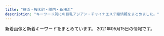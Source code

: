 ```yaml
---
title: "横浜・桜木町・関内・新横浜"
description: "キーワード別にの巨乳アジアン・チャイナエステ嬢情報をまとめました。"
---
```


新着画像と新着キーワードをまとめています。
2021年05月15日の情報です。

<DmmAffiliateIns />
<KeywordTable
  shops={
    [
    {
        "keywords": {
            "82": 1,
            "86": 2,
            "D": 6,
            "E": 1,
            "85": 3,
            "87": 2,
            "C": 1
        },
        "url": "http://relacute.ies.bz/",
        "name": "RelaCute \u30ea\u30e9\u30ad\u30e5\u30fc\u30c8",
        "img_links": [
            "http://relacute.ies.bz/images/s_news.jpg",
            "http://relacute.ies.bz/images/s_staff.jpg",
            "http://relacute.ies.bz/photos/sites/29/2021/04/202104260223304.jpg",
            "http://relacute.ies.bz/photos/sites/29/2020/06/2020061906073550.jpg",
            "http://relacute.ies.bz/images/room4.jpg",
            "http://relacute.ies.bz/images/room2.jpg",
            "http://relacute.ies.bz/photos/sites/29/2021/04/202104290308136.jpg",
            "http://relacute.ies.bz/images/top.jpg",
            "http://kakure-yu.a2.webnavi.work/upload/sites/29/2021/05/2021051106220124.jpg",
            "http://relacute.ies.bz/photos/sites/29/2020/10/2020101804232462.jpg",
            "http://relacute.ies.bz/photos/sites/29/2021/05/2021051106220124.jpg",
            "http://relacute.ies.bz/photos/sites/29/2021/01/202101180426140.jpg",
            "http://relacute.ies.bz/photos/sites/29/2021/03/2021030402170757.jpg",
            "http://relacute.ies.bz/images/room1.jpg",
            "http://relacute.ies.bz/images/room3.jpg",
            "http://relacute.ies.bz/photos/sites/29/2021/04/2021040802361733.jpg",
            "http://relacute.ies.bz/images/mobile.jpg"
        ],
        "station": "JR\u4e2d\u5c71\u99c5\u5317\u53e3"
    },
    {
        "station": "JR\u95a2\u5185\u99c5\u5317\u53e3",
        "keywords": {},
        "img_links": [
            "http://www.playa.work/img/risa1.jpg",
            "http://www.playa.work/images/mobile.jpg",
            "http://www.playa.work/img/yuri1.jpg",
            "http://www.playa.work/images/ta.jpg",
            "http://www.playa.work/images/b1.jpg",
            "http://www.playa.work/images/3.jpg",
            "http://www.playa.work/images/4.jpg",
            "http://www.playa.work/images/6.jpg",
            "http://www.playa.work/images/s1.png",
            "http://www.playa.work/images/head.jpg",
            "http://www.playa.work/img/emi1.jpg",
            "http://www.playa.work/img/koko1.jpg",
            "http://www.playa.work/img/nana1.jpg",
            "http://www.playa.work/images/news.png",
            "http://www.playa.work/images/2.jpg",
            "http://www.playa.work/images/b3.jpg",
            "http://www.playa.work/images/main_top.jpg",
            "http://www.playa.work/images/int1.png",
            "http://www.playa.work/images/1.jpg",
            "http://www.playa.work/images/b2.jpg",
            "http://www.playa.work/images/5.jpg",
            "http://www.playa.work/images/staff_t.jpg",
            "http://www.playa.work/img/rumi1.jpg",
            "http://www.playa.work/images/main_footer.jpg",
            "http://www.playa.work/images/int2.png",
            "http://www.playa.work/images/interior_t.jpg"
        ],
        "url": "http://www.playa.work/",
        "name": "St.Playa \uff5e\u8056\u30d7\u30e9\u30e4\uff5e"
    },
    {
        "station": "\u685c\u6728\u753a\u99c5\u53572\u756a\u51fa\u53e3",
        "url": "https://www.shin-taipei-massage.com/",
        "img_links": [
            "https://static.wixstatic.com/media/c0eb72_8725bcdefd1c4f90850e9178dd71fe41~mv2.png",
            "https://static.wixstatic.com/media/c0eb72_8927f525542049b4a175526f2f5b36a4~mv2.png",
            "https://static.wixstatic.com/media/11062b_808b40c463104f22943c284c625d31c3f000.jpg",
            "https://static.parastorage.com/services/linguist-flags/1.480.0/assets/flags/square/CHN.png",
            "https://static.wixstatic.com/media/11062b_4b7c9a8e48334d5aad2fd274fddba3bc~mv2.jpg",
            "https://static.wixstatic.com/media/c0eb72_1a119da1d01942b7a33671df6c2b1159~mv2_d_1600_1200_s_2.jpg",
            "https://static.wixstatic.com/media/c0eb72_5abd6c30d02b4fdea8659795b145f5bb~mv2.jpg",
            "https://static.wixstatic.com/media/11062b_2042bb7351284f0f982e4787d37415e6f000.jpg",
            "https://static.wixstatic.com/media/035244_257ed5e146d64042bf444af357418e18~mv2.jpg",
            "https://static.wixstatic.com/media/c0eb72_20782149934c4a6d85543ab1c66cd198~mv2.png",
            "https://static.wixstatic.com/media/af7a8b002af842f8bab87691c1d8640f.jpg",
            "https://static.wixstatic.com/media/11062b_62f0356712544a87b392417662c4658df000.jpg",
            "https://static.parastorage.com/services/linguist-flags/1.480.0/assets/flags/square/JPN.png",
            "https://static.parastorage.com/services/linguist-flags/1.480.0/assets/flags/square/USA.png",
            "https://static.wixstatic.com/media/c0eb72_40820ead73a84600a3e5fd095c420086~mv2.png"
        ],
        "keywords": {},
        "name": "\u65b0\u53f0\u5317"
    },
    {
        "url": "http://seirakuen.est.cm/",
        "keywords": {},
        "img_links": [],
        "name": "\u8056\u697d\u5712",
        "station": "JR\u95a2\u5185\u99c5\u5357\u53e3"
    },
    {
        "img_links": [
            "http://ciliasa.xyz/uploads/200601/1-200601142629454.jpg",
            "http://ciliasa.xyz/uploads/210403/1-210403133233553.jpg",
            "http://ciliasa.xyz/uploads/210421/1-210421124F4292.jpg",
            "http://ciliasa.xyz/uploads/200601/1-200601142K43F.jpg",
            "http://ciliasa.xyz/picture/m-top004.jpg",
            "http://ciliasa.xyz/picture/foot01.jpg",
            "http://ciliasa.xyz/uploads/210409/1-2104091K441949.jpg",
            "http://ciliasa.xyz/uploads/210412/1-210412105G2462.jpg",
            "http://ciliasa.xyz/uploads/210409/1-2104091K430457.jpg",
            "http://ciliasa.xyz/uploads/200601/1-200601142639540.jpg",
            "http://ciliasa.xyz/picture/call.png",
            "http://ciliasa.xyz/picture/m-top003.jpg",
            "http://ciliasa.xyz/uploads/210403/1-21040313321G04.jpg",
            "http://ciliasa.xyz/uploads/210428/1-21042PZJ2611.jpg",
            "http://ciliasa.xyz/uploads/210421/1-210421124A3613.jpg",
            "http://ciliasa.xyz/uploads/200601/1-200601142P4643.jpg",
            "http://ciliasa.xyz/uploads/210428/1-21042PZI2S2.jpg",
            "http://ciliasa.xyz/uploads/210412/1-210412123IR91.jpg",
            "http://ciliasa.xyz/picture/m-head01.jpg",
            "http://ciliasa.xyz/uploads/200601/1-200601142G5438.jpg",
            "http://ciliasa.xyz/picture/cam-01.jpg",
            "http://ciliasa.xyz/uploads/210505/1-2105050Z6455C.jpg",
            "http://ciliasa.xyz/uploads/210505/1-2105050Z61M31.jpg",
            "http://ciliasa.xyz/uploads/200601/1-200601142F5435.jpg",
            "http://ciliasa.xyz/uploads/210419/1-21041914393I38.jpg",
            "http://ciliasa.xyz/uploads/210419/1-210419143Z0E2.jpg"
        ],
        "url": "http://ciliasa.xyz/",
        "keywords": {
            "D": 2,
            "84": 2,
            "C": 2,
            "F": 6,
            "88": 1,
            "94": 6
        },
        "name": "\u307f\u3055\u304d",
        "station": "JR\u6771\u795e\u5948\u5ddd\u99c5\u897f\u53e3"
    },
    {
        "name": "Baby Heart \uff5e\u30d9\u30a4\u30d3\u30fc\u30cf\u30fc\u30c8\uff5e",
        "station": "JR\u95a2\u5185\u99c5\u5357\u53e3",
        "keywords": {
            "88": 1,
            "96": 1,
            "C": 3,
            "E": 1,
            "\u30bb\u30af\u30b7\u30fc": 1,
            "99": 1,
            "D": 2,
            "80": 1,
            "85": 1,
            "86": 3
        },
        "img_links": [
            "http://babyheart.info/staffPhoto/s20210504141830.jpg",
            "http://babyheart.info/staffPhoto/s20210506144322.jpg",
            "http://babyheart.info/staffPhoto/b20210503161428.jpg",
            "http://babyheart.info/staffPhoto/s20201102210807.jpg",
            "http://babyheart.info/staffPhoto/b20210506144322.jpg",
            "http://babyheart.info/js/sliderLine/slide_next.png",
            "http://babyheart.info/staffPhoto/s20201113143406.jpg",
            "http://babyheart.info/staffPhoto/s20210209231643.jpg",
            "http://babyheart.info/staffPhoto/b20201113143406.jpg",
            "http://babyheart.info/staffPhoto/b20201102165304.jpg",
            "http://babyheart.info/images/gallery1.jpg",
            "http://babyheart.info/staffPhoto/b20210209231643.jpg",
            "http://babyheart.info/images/mobile.jpg",
            "http://babyheart.info/images/slider1/02.jpg",
            "http://babyheart.info/staffPhoto/s20201102165304.jpg",
            "http://babyheart.info/staffPhoto/s20201113143808.jpg",
            "http://babyheart.info/staffPhoto/s20210503161428.jpg",
            "http://babyheart.info/staffPhoto/b20201113143808.jpg",
            "http://babyheart.info/staffPhoto/b20201102210807.jpg",
            "http://babyheart.info/images/returnBtn.png",
            "http://babyheart.info/staffPhoto/s20201102165737.jpg",
            "http://babyheart.info/staffPhoto/b20210504141830.jpg",
            "http://babyheart.info/staffPhoto/s20201102132433.jpg",
            "http://babyheart.info/staffPhoto/b20201102132433.jpg",
            "http://babyheart.info/staffPhoto/b20201102165737.jpg",
            "http://babyheart.info/uploadfiles/Image/campaignBabyheartInfo.jpg",
            "http://babyheart.info/js/sliderLine/slide_prev.png",
            "http://babyheart.info/images/slider1/03.jpg"
        ],
        "url": "http://babyheart.info/"
    },
    {
        "name": "\u7d62\u9999\uff5e\u30a2\u30e4\u30ab\uff5e",
        "keywords": {},
        "station": "JR\u685c\u6728\u753a\u99c5\u53571\u51fa\u53e3",
        "url": "http://www.est-aya.work/",
        "img_links": [
            "http://www.est-aya.work/images/info.png",
            "http://www.est-aya.work/images/line.png",
            "http://www.est-aya.work/images/int1.png",
            "http://www.est-aya.work/img/yuyu1.jpg",
            "http://www.est-aya.work/images/int2.png",
            "http://www.est-aya.work/images/rec2.jpg",
            "http://www.est-aya.work/img/asuka1.jpg",
            "http://www.est-aya.work/img/mika1.jpg",
            "http://www.est-aya.work/images/staff_t.jpg",
            "http://www.est-aya.work/images/interior_t.jpg",
            "http://www.est-aya.work/images/head.jpg",
            "http://www.est-aya.work/images/mobile.jpg",
            "http://www.est-aya.work/img/ayumi1.jpg",
            "http://www.est-aya.work/images/2.jpg",
            "http://www.est-aya.work/images/sys1.png",
            "http://www.est-aya.work/images/ta.jpg",
            "http://www.est-aya.work/images/rec1.png",
            "http://www.est-aya.work/images/8.jpg",
            "http://www.est-aya.work/images/sys3.png",
            "http://www.est-aya.work/images/9.jpg",
            "http://www.est-aya.work/images/13.jpg",
            "http://www.est-aya.work/images/news.png",
            "http://www.est-aya.work/images/sys2.png",
            "http://www.est-aya.work/images/tel.jpg"
        ]
    },
    {
        "station": "JR\u95a2\u5185\u99c5\u5357\u53e3",
        "keywords": {},
        "img_links": [
            "http://anela.iyasi.me/images/staff_one/staff_one_top.jpg",
            "http://anela.iyasi.me/images/staff_one/staff_one_02.jpg",
            "http://anela.iyasi.me/images/home/index_tel.jpg",
            "http://anela.iyasi.me/images/home/index_qup.jpg",
            "http://anela.iyasi.me/images/staff/sta_0z9.jpg",
            "http://anela.iyasi.me/images/system/syatem_301.jpg",
            "http://anela.iyasi.me/images/home/index_04.jpg",
            "http://anela.iyasi.me/images/top/top_01.jpg",
            "http://anela.iyasi.me/images/staff/staff_top.jpg",
            "http://anela.iyasi.me/images/system/syatem_303.jpg",
            "http://anela.iyasi.me/images/top/top_02.jpg",
            "http://anela.iyasi.me/images/staff/sta_01.jpg",
            "http://anela.iyasi.me/images/gallery/gallery_101.jpg",
            "http://anela.iyasi.me/images/staff/sta_021.jpg",
            "http://anela.iyasi.me/images/staff/sta_0z8.jpg",
            "http://anela.iyasi.me/images/gallery/gallery_401.jpg",
            "http://anela.iyasi.me/images/gallery/gallery_01.jpg",
            "http://anela.iyasi.me/images/staff/sta_03.jpg",
            "http://anela.iyasi.me/images/staff_one/staff_one_01.jpg",
            "http://anela.iyasi.me/images/staff/sta_010.jpg",
            "http://anela.iyasi.me/images/top/top_05.jpg",
            "http://anela.iyasi.me/images/home/index_page_top.jpg",
            "http://anela.iyasi.me/images/system/syatem_302.jpg",
            "http://anela.iyasi.me/images/staff_image/staff_d04.jpg",
            "http://anela.iyasi.me/images/gallery/gallery_103.jpg",
            "http://anela.iyasi.me/images/staff_one/staff_one_07.png",
            "http://anela.iyasi.me/images/top/top_04.jpg",
            "http://anela.iyasi.me/images/top/top_08.png",
            "http://anela.iyasi.me/images/staff_one/staff_one_04.jpg",
            "http://anela.iyasi.me/images/staff_one/staff_one_05.jpg",
            "http://anela.iyasi.me/images/staff_image/staff_d03.jpg",
            "http://anela.iyasi.me/images/gallery/gallery_top.jpg",
            "http://anela.iyasi.me/images/staff/sta_04.jpg",
            "http://anela.iyasi.me/images/staff/sta_06.jpg",
            "http://anela.iyasi.me/images/gallery/gallery_102.jpg",
            "http://anela.iyasi.me/images/staff/sta_0z12.jpg",
            "http://anela.iyasi.me/images/top/top_03.jpg",
            "http://anela.iyasi.me/images/gallery/gallery_403.jpg",
            "http://anela.iyasi.me/images/gallery/gallery_402.jpg",
            "http://anela.iyasi.me/images/staff_image/staff_d01.jpg",
            "http://anela.iyasi.me/images/staff/sta_023.jpg",
            "http://anela.iyasi.me/images/staff/sta_0z2.jpg",
            "http://anela.iyasi.me/images/staff_image/staff_d02.jpg",
            "http://anela.iyasi.me/images/staff_one/staff_one_03.jpg",
            "http://anela.iyasi.me/images/staff/sta_0z10.jpg",
            "http://anela.iyasi.me/images/home/QR.png",
            "http://anela.iyasi.me/images/home/top_qp.jpg",
            "http://anela.iyasi.me/images/staff_one/staff_one_08.png",
            "http://anela.iyasi.me/images/gallery/gallery_104.jpg",
            "http://anela.iyasi.me/images/staff_image/staff_d05.jpg",
            "http://anela.iyasi.me/images/staff_image/staff_d06.jpg",
            "http://anela.iyasi.me/images/top/top_06.jpg",
            "http://anela.iyasi.me/images/gallery/gallery_404.jpg",
            "http://anela.iyasi.me/images/home/index_03.jpg"
        ],
        "name": "\u30a2\u30cd\u30e9",
        "url": "http://anela.iyasi.me/"
    },
    {
        "url": "http://www.shine-es.info/",
        "station": "JR\u65b0\u6a2a\u6d5c\u99c5\u5317\u53e3",
        "name": "SRP",
        "keywords": {
            "C": 73,
            "87": 18,
            "83": 6,
            "84": 12,
            "86": 43,
            "D": 28,
            "85": 31
        },
        "img_links": [
            "http://www.shine-es.info/img/top/nav_07.jpg",
            "http://www.shine-es.info/public/image/20180514/20180514161320_29646.jpg",
            "http://www.shine-es.info/public/image/20200816/20200816001546_39857.jpg",
            "http://www.shine-es.info/public/image/20210503/20210503132158_78451.jpg",
            "http://www.shine-es.info/public/image/20200901/20200901125021_47269.jpg",
            "http://www.shine-es.info/img/top/pic-1.png",
            "http://www.shine-es.info/public/image/20201020/20201020190438_86333.png",
            "http://www.shine-es.info/public/image/20180806/20180806021637_66262.jpeg",
            "http://www.shine-es.info/img/top/nav_04.jpg",
            "http://www.shine-es.info/public/image/20180524/20180524214818_14591.jpeg",
            "http://www.shine-es.info/img/top/pic-2.jpg",
            "http://www.shine-es.info/public/image/20191009/20191009171341_70954.jpg",
            "http://www.shine-es.info/img/top/nav_03.jpg",
            "http://www.shine-es.info/public/image/20191007/20191007000751_26360.jpg",
            "http://www.shine-es.info/img/top/nav_06.jpg",
            "http://www.shine-es.info/public/image/20210126/20210126012525_25271.png",
            "http://www.shine-es.info/public/image/20200120/20200120014129_44289.jpg",
            "http://www.shine-es.info/img/top/nav_05.jpg",
            "http://www.shine-es.info/public/image/20180524/20180524214431_17082.jpg",
            "http://www.shine-es.info/public/image/20180426/20180426160618_24358.jpg",
            "http://www.shine-es.info/public/image/20180524/20180524214747_75881.jpeg",
            "http://www.shine-es.info/public/image/20191009/20191009171328_21361.jpg",
            "http://www.shine-es.info/public/image/20210222/20210222103449_67865.png",
            "http://www.shine-es.info/public/image/20191123/20191123005615_48887.jpg",
            "http://www.shine-es.info/public/image/20180806/20180806021646_71312.jpeg",
            "http://www.shine-es.info/public/image/20190827/20190827011025_93525.jpg",
            "http://www.shine-es.info/public/image/20180524/20180524214610_38863.jpeg",
            "http://www.shine-es.info/public/image/20201107/20201107124509_92438.png",
            "http://www.shine-es.info/public/image/20180426/20180426161222_54119.jpg",
            "http://www.shine-es.info/public/image/20201210/20201210131428_47249.png",
            "http://www.shine-es.info/public/image/20210330/20210330113900_55694.jpg",
            "http://www.shine-es.info/public/image/20201130/20201130150442_88111.jpg",
            "http://www.shine-es.info/public/image/20210422/20210422163954_89790.jpg",
            "http://www.shine-es.info/img/top/pic-1.jpg",
            "http://www.shine-es.info/public/image/20191129/20191129184548_44783.jpg",
            "http://www.shine-es.info/public/image/20200901/20200901124912_14983.jpg",
            "http://www.shine-es.info/public/image/20200505/20200505002649_53549.png",
            "http://www.shine-es.info/public/image/20200225/20200225013302_28274.png",
            "http://www.shine-es.info/public/image/20201009/20201009012403_82863.jpg",
            "http://www.shine-es.info/img/system/campaign3.png",
            "http://www.shine-es.info/public/image/20181128/20181128190142_51228.jpeg",
            "http://www.shine-es.info/img/top/nav_09.jpg",
            "http://www.shine-es.info/img/top/koko.png",
            "http://www.shine-es.info/public/image/20210419/20210419112401_56895.png",
            "http://www.shine-es.info/img/top/pic-3.jpg",
            "http://www.shine-es.info/public/image/20210224/20210224004055_63018.jpg",
            "http://www.shine-es.info/img/top/mobile.jpg",
            "http://www.shine-es.info/public/image/20190617/20190617002029_84673.jpg",
            "http://www.shine-es.info/public/image/20180528/20180528013047_54119.jpg",
            "http://www.shine-es.info/public/image/20210427/20210427125244_68255.jpg",
            "http://www.shine-es.info/public/image/20191123/20191123005624_21397.jpg",
            "http://www.shine-es.info/public/image/20180426/20180426160348_68419.jpg",
            "http://www.shine-es.info/public/image/20191007/20191007000800_55460.png",
            "http://www.shine-es.info/public/image/20190617/20190617002036_61596.jpg",
            "http://www.shine-es.info/public/image/20210508/20210508142929_74258.jpg",
            "http://www.shine-es.info/public/image/20210204/20210204005557_55265.png",
            "http://www.shine-es.info/public/image/20210419/20210419132609_96915.jpg",
            "http://www.shine-es.info/public/image/20180524/20180524214652_54672.jpeg"
        ]
    },
    {
        "station": "JR\u6771\u795e\u5948\u5ddd\u99c5\u897f\u53e3",
        "img_links": [
            "http://www.gekabijin.esjprk.com/img/pickup.jpg",
            "http://www.gekabijin.esjprk.com/img/ttl_info.png",
            "http://www.gekabijin.esjprk.com/files/006.jpg",
            "http://www.gekabijin.esjprk.com/img/btn_side_mobile.jpg",
            "http://www.gekabijin.esjprk.com/img/goback.jpg",
            "http://www.gekabijin.esjprk.com/img/ttl_news.png",
            "http://www.gekabijin.esjprk.com/files/001-02.jpg",
            "http://www.gekabijin.esjprk.com/img/btn_blog.png",
            "http://www.gekabijin.esjprk.com/files/008-02.jpg",
            "http://www.gekabijin.esjprk.com/files/009.jpg",
            "http://www.gekabijin.esjprk.com/files/006-02.jpg",
            "http://www.gekabijin.esjprk.com/files/002.jpg",
            "http://www.gekabijin.esjprk.com/files/004.jpg",
            "http://www.gekabijin.esjprk.com/files/009-02.jpg",
            "http://www.gekabijin.esjprk.com/img/tel.png",
            "http://www.gekabijin.esjprk.com/files/008.jpg",
            "http://www.gekabijin.esjprk.com/files/002-02.jpg",
            "http://www.gekabijin.esjprk.com/files/001.jpg",
            "http://www.gekabijin.esjprk.com/files/004-02.jpg"
        ],
        "name": "\u82b1\u9b41",
        "url": "http://www.gekabijin.esjprk.com/",
        "keywords": {
            "85": 2,
            "88": 2,
            "D": 6,
            "87": 6,
            "86": 2,
            "C": 20
        }
    },
    {
        "name": "\u591c\u685c\uff5e\u3088\u3056\u304f\u3089\uff5e",
        "img_links": [
            "http://e-yozakura.xyz/images/mobile.png",
            "http://e-yozakura.xyz/images/g0.jpg",
            "http://e-yozakura.xyz/images/sa.jpg",
            "http://e-yozakura.xyz/images/g9.jpg",
            "http://e-yozakura.xyz/images/r5.jpg",
            "http://e-yozakura.xyz/images/yuka.jpg",
            "http://e-yozakura.xyz/images/r3.jpg",
            "http://e-yozakura.xyz/images/htm.jpg",
            "http://e-yozakura.xyz/images/g4.jpg",
            "http://e-yozakura.xyz/images/tite-staff.jpg",
            "http://e-yozakura.xyz/images/bj_03.jpg",
            "http://e-yozakura.xyz/images/g2.jpg",
            "http://e-yozakura.xyz/images/bj_01.jpg",
            "http://e-yozakura.xyz/images/r1.jpg",
            "http://e-yozakura.xyz/images/t.jpg",
            "http://e-yozakura.xyz/images/ai.jpg",
            "http://e-yozakura.xyz/images/r6.jpg",
            "http://e-yozakura.xyz/images/ll.jpg",
            "http://e-yozakura.xyz/images/g8.jpg",
            "http://e-yozakura.xyz/images/news03.png",
            "http://e-yozakura.xyz/images/r7.jpg",
            "http://e-yozakura.xyz/images/m1.jpg",
            "http://e-yozakura.xyz/images/yuk.jpg",
            "http://e-yozakura.xyz/images/r8.jpg",
            "http://e-yozakura.xyz/images/news01.png",
            "http://e-yozakura.xyz/images/12.jpg",
            "http://e-yozakura.xyz/images/hua.jpg",
            "http://e-yozakura.xyz/images/hh.jpg",
            "http://e-yozakura.xyz/images/g5.jpg",
            "http://e-yozakura.xyz/images/r2.jpg",
            "http://e-yozakura.xyz/images/slide3.png",
            "http://e-yozakura.xyz/images/r4.jpg",
            "http://e-yozakura.xyz/images/slide2.png",
            "http://e-yozakura.xyz/images/g1.jpg",
            "http://e-yozakura.xyz/images/top.jpg",
            "http://e-yozakura.xyz/images/slide1.png"
        ],
        "url": "http://e-yozakura.xyz/",
        "keywords": {},
        "station": "JR\u95a2\u5185\u99c5\u5317\u53e3"
    },
    {
        "img_links": [
            "http://sweety-est.info/images/cg04.jpg",
            "http://sweety-est.info/images/top.png",
            "http://sweety-est.info/images/cg05.jpg",
            "http://sweety-est.info/images/staff_s.png",
            "http://sweety-est.info/images/precau.png",
            "http://sweety-est.info/images/sruru.jpg",
            "http://sweety-est.info/images/evetop.png",
            "http://sweety-est.info/images/news.png"
        ],
        "station": "\u30bb\u30f3\u30bf\u30fc\u5357\u99c51\u756a\u51fa\u53e3",
        "url": "http://sweety-est.info/",
        "keywords": {
            "D": 3,
            "86": 6,
            "E": 3
        },
        "name": "\u5b66\u5712"
    },
    {
        "keywords": {
            "86": 21,
            "E": 12,
            "D": 9
        },
        "name": "NaNa \uff5e\u30ca\u30ca\uff5e",
        "url": "http://relax-massage.blue/",
        "img_links": [
            "http://relax-massage.blue/images/cg03.jpg",
            "http://relax-massage.blue/images/r1.jpg",
            "http://relax-massage.blue/images/r3.jpg",
            "http://relax-massage.blue/images/cg021.jpg",
            "http://relax-massage.blue/images/cg08.jpg",
            "http://relax-massage.blue/images/staff_s.png",
            "http://relax-massage.blue/images/cg01.jpg",
            "http://relax-massage.blue/images/cg07.jpg",
            "http://relax-massage.blue/images/top.png",
            "http://relax-massage.blue/images/cg06.jpg",
            "http://relax-massage.blue/images/r4.jpg",
            "http://relax-massage.blue/images/news.png",
            "http://relax-massage.blue/images/evetop.png",
            "http://relax-massage.blue/images/cg05.jpg",
            "http://relax-massage.blue/images/r2.jpg",
            "http://relax-massage.blue/images/cg02.jpg"
        ],
        "station": "\u95a2\u5185\u99c5\u5317\u53e3"
    },
    {
        "keywords": {},
        "url": "http://xn--cckubj6bwie8h7e.net/",
        "name": "IRIS",
        "img_links": [
            "http://xn--cckubj6bwie8h7e.net/images/cg03.jpg",
            "http://xn--cckubj6bwie8h7e.net/images/esthe6.jpg",
            "http://xn--cckubj6bwie8h7e.net/images/r4.jpg",
            "http://xn--cckubj6bwie8h7e.net/images/esthe7.jpg",
            "http://xn--cckubj6bwie8h7e.net/images/staff.png",
            "http://xn--cckubj6bwie8h7e.net/images/cg01.jpg",
            "http://xn--cckubj6bwie8h7e.net/images/cg02.jpg",
            "http://xn--cckubj6bwie8h7e.net/images/footer-r.png",
            "http://xn--cckubj6bwie8h7e.net/images/cg05.jpg",
            "http://xn--cckubj6bwie8h7e.net/images/header3.png",
            "http://xn--cckubj6bwie8h7e.net/images/line.png",
            "http://xn--cckubj6bwie8h7e.net/images/clear.png",
            "http://xn--cckubj6bwie8h7e.net/images/twitter.png",
            "http://xn--cckubj6bwie8h7e.net/images/flower.png",
            "http://xn--cckubj6bwie8h7e.net/images/r3.jpg",
            "http://xn--cckubj6bwie8h7e.net/images/facebook.png",
            "http://xn--cckubj6bwie8h7e.net/images/footer-l.png",
            "http://xn--cckubj6bwie8h7e.net/images/esthe4.jpg",
            "http://xn--cckubj6bwie8h7e.net/images/esthe1.jpg",
            "http://xn--cckubj6bwie8h7e.net/images/r2.jpg",
            "http://xn--cckubj6bwie8h7e.net/images/main1.jpg",
            "http://xn--cckubj6bwie8h7e.net/images/r1.jpg",
            "http://xn--cckubj6bwie8h7e.net/images/google_plus.png",
            "http://xn--cckubj6bwie8h7e.net/link/menlog.jpg",
            "http://xn--cckubj6bwie8h7e.net/images/esthe2.jpg",
            "http://xn--cckubj6bwie8h7e.net/images/main-sp.jpg",
            "http://xn--cckubj6bwie8h7e.net/images/esthe3.jpg",
            "http://xn--cckubj6bwie8h7e.net/images/home.png",
            "http://xn--cckubj6bwie8h7e.net/images/cg04.jpg",
            "http://xn--cckubj6bwie8h7e.net/images/link.png"
        ],
        "station": "JR\u65b0\u6a2a\u6d5c\u99c58\u756a\u51fa\u53e3"
    },
    {
        "keywords": {
            "88": 1,
            "D": 3,
            "C": 1,
            "87": 3
        },
        "img_links": [
            "http://www.kangobijo.esturl.com/files/003-02.jpg",
            "http://www.kangobijo.esturl.com/files/004.jpg",
            "http://www.kangobijo.esturl.com/files/003.jpg",
            "http://www.kangobijo.esturl.com/images/mobile.png",
            "http://www.kangobijo.esturl.com/images/top.png",
            "http://www.kangobijo.esturl.com/files/002-02.jpg",
            "http://www.kangobijo.esturl.com/images/shop/shop02.jpg",
            "http://www.kangobijo.esturl.com/images/girl-z2.jpg",
            "http://www.kangobijo.esturl.com/images/girl-z1.jpg",
            "http://www.kangobijo.esturl.com/images/line.jpg",
            "http://www.kangobijo.esturl.com/images/shop/shop01.jpg",
            "http://www.kangobijo.esturl.com/files/002.jpg",
            "http://www.kangobijo.esturl.com/files/001-02.jpg",
            "http://www.kangobijo.esturl.com/images/shop/shop03.jpg",
            "http://www.kangobijo.esturl.com/images/staff_line.png",
            "http://www.kangobijo.esturl.com/images/bj3.png",
            "http://www.kangobijo.esturl.com/files/001.jpg",
            "http://www.kangobijo.esturl.com/images/top_sche.png",
            "http://www.kangobijo.esturl.com/files/004-02.jpg",
            "http://www.kangobijo.esturl.com/images/link_line.png",
            "http://www.kangobijo.esturl.com/images/information.png",
            "http://www.kangobijo.esturl.com/images/shop/shop04.jpg"
        ],
        "station": "JR\u6a2a\u6d5c\u99c5\u5317\u897f\u53e3",
        "name": "\u770b\u8b77\u7f8e\u5973",
        "url": "http://www.kangobijo.esturl.com/"
    },
    {
        "img_links": [
            "http://madonna.esnavi.work/service2.jpg",
            "http://madonna.esnavi.work/service4.jpg",
            "http://madonna.esnavi.work/2/uploadimg/1586429552.jpg",
            "http://madonna.esnavi.work/2/uploadimg/1620706918.jpg",
            "http://madonna.esnavi.work/s_staff.png",
            "http://madonna.esnavi.work/nbj3.jpg",
            "http://madonna.esnavi.work/s_pick.jpg",
            "http://madonna.esnavi.work/2/uploadimg/1587726066.jpg",
            "http://madonna.esnavi.work/service3.jpg",
            "http://madonna.esnavi.work/info.jpg",
            "http://madonna.esnavi.work/7.jpg",
            "http://madonna.esnavi.work/top.png",
            "http://madonna.esnavi.work/2/uploadimg/1589374736.jpg",
            "http://madonna.esnavi.work/2/uploadimg/1586429633.jpg",
            "http://madonna.esnavi.work/s_news.jpg",
            "http://madonna.esnavi.work/tel.jpg",
            "http://madonna.esnavi.work/service1.jpg",
            "http://madonna.esnavi.work/acc.jpg",
            "http://madonna.esnavi.work/line.png",
            "http://madonna.esnavi.work/2/uploadimg/1586429606.jpg",
            "http://madonna.esnavi.work/2/uploadimg/1586429676.jpg"
        ],
        "name": "\u53e4\u7530",
        "url": "http://madonna.esnavi.work/",
        "keywords": {
            "\u80f8": 2,
            "G": 2,
            "E": 2,
            "83": 2,
            "C": 4,
            "86": 6,
            "98": 2,
            "\u30bb\u30af\u30b7\u30fc": 2,
            "\u30c0\u30a4\u30ca\u30de\u30a4\u30c8": 2,
            "87": 2,
            "84": 2
        },
        "station": "JR\u95a2\u5185\u99c5\u5317\u53e3"
    },
    {
        "station": "JR\u5927\u53e3\u99c5\u6771\u53e3",
        "name": "\u7d50",
        "keywords": {},
        "url": "http://www.oguti.work/",
        "img_links": [
            "http://www.oguti.work/images/s1.png",
            "http://www.oguti.work/images/2.jpg",
            "http://www.oguti.work/staff/yuna.jpg",
            "http://www.oguti.work/staff/kaori.jpg",
            "http://www.oguti.work/images/3.jpg",
            "http://www.oguti.work/images/int2.jpg",
            "http://www.oguti.work/images/sys.jpg",
            "http://www.oguti.work/img/yuna2.jpg",
            "http://www.oguti.work/img/rie1.jpg",
            "http://www.oguti.work/staff/rie.jpg",
            "http://www.oguti.work/images/1.jpg",
            "http://www.oguti.work/img/kaori1.jpg",
            "http://www.oguti.work/images/ac1.jpg",
            "http://www.oguti.work/images/rec1.jpg",
            "http://www.oguti.work/images/4.jpg",
            "http://www.oguti.work/images/int1.jpg",
            "http://www.oguti.work/images/tg.jpg",
            "http://www.oguti.work/images/interior_t.jpg",
            "http://www.oguti.work/img/yuna1.jpg",
            "http://www.oguti.work/staff/miki.jpg",
            "http://www.oguti.work/images/staff_t.jpg",
            "http://www.oguti.work/images/rec2.jpg",
            "http://www.oguti.work/images/head.jpg",
            "http://www.oguti.work/img/miki1.jpg",
            "http://www.oguti.work/img/miki2.jpg",
            "http://www.oguti.work/images/news.jpg"
        ]
    },
    {
        "keywords": {
            "82": 8,
            "85": 1,
            "\u30bb\u30af\u30b7\u30fc": 1,
            "D": 2,
            "C": 9,
            "86": 2
        },
        "station": "JR\u6771\u795e\u5948\u5ddd\u99c5\u897f\u53e3",
        "name": "\u7652\u3057\u306e\u697d\u5712",
        "url": "http://www.ipuyvyta.xyz/",
        "img_links": [
            "http://www.ipuyvyta.xyz/uploads/200103/1-2001031G10c34.jpg",
            "http://www.ipuyvyta.xyz/uploads/210324/1-210324143049264.jpg",
            "http://www.ipuyvyta.xyz/uploads/200527/1-20052G310025O.jpg",
            "http://www.ipuyvyta.xyz/picture/room4.jpg",
            "http://www.ipuyvyta.xyz/uploads/201016/1-201016155320S7.jpg",
            "http://www.ipuyvyta.xyz/picture/s_pick.png",
            "http://www.ipuyvyta.xyz/picture/s3.jpg",
            "http://www.ipuyvyta.xyz/picture/s_staff.jpg",
            "http://www.ipuyvyta.xyz/picture/room2.jpg",
            "http://www.ipuyvyta.xyz/uploads/210415/1-210415123451L4.jpg",
            "http://www.ipuyvyta.xyz/uploads/200527/1-20052G30953430.jpg",
            "http://www.ipuyvyta.xyz/uploads/201113/1-2011131412332R.jpg",
            "http://www.ipuyvyta.xyz/uploads/200103/1-2001031G043127.jpg",
            "http://www.ipuyvyta.xyz/picture/room1.jpg",
            "http://www.ipuyvyta.xyz/uploads/200103/1-2001031G131213.jpg",
            "http://www.ipuyvyta.xyz/uploads/210324/1-21032414232L38.jpg",
            "http://www.ipuyvyta.xyz/uploads/190806/1-1ZP61F113Z0.jpg",
            "http://www.ipuyvyta.xyz/picture/s1.jpg",
            "http://www.ipuyvyta.xyz/uploads/210415/1-210415123349246.jpg",
            "http://www.ipuyvyta.xyz/picture/s_news.png",
            "http://www.ipuyvyta.xyz/uploads/190705/1-1ZF5141109322.jpg",
            "http://www.ipuyvyta.xyz/uploads/201113/1-2011131413242P.jpg",
            "http://www.ipuyvyta.xyz/uploads/201117/1-20111G24541418.jpg",
            "http://www.ipuyvyta.xyz/uploads/200324/1-200324153552608.jpg",
            "http://www.ipuyvyta.xyz/uploads/210324/1-21032414233OK.jpg",
            "http://www.ipuyvyta.xyz/picture/mobile.jpg",
            "http://www.ipuyvyta.xyz/uploads/210128/1-21012Q351103P.jpg",
            "http://www.ipuyvyta.xyz/picture/relax.jpg",
            "http://www.ipuyvyta.xyz/uploads/201117/1-20111G24513940.jpg",
            "http://www.ipuyvyta.xyz/picture/top.png",
            "http://www.ipuyvyta.xyz/picture/room3.jpg",
            "http://www.ipuyvyta.xyz/uploads/201016/1-201016155304955.jpg",
            "http://www.ipuyvyta.xyz/uploads/210128/1-21012Q3504A53.jpg",
            "http://www.ipuyvyta.xyz/uploads/200324/1-20032415352ab.jpg"
        ]
    },
    {
        "keywords": {
            "D": 3,
            "84": 1,
            "86": 1,
            "85": 2,
            "C": 11
        },
        "img_links": [
            "http://sh-riraku31.xyz/uploads/201005/1-201005162101U5.jpg",
            "http://sh-riraku31.xyz/templets/default/picture/top.jpg",
            "http://sh-riraku31.xyz/uploads/201005/1-201005162052635.jpg",
            "http://sh-riraku31.xyz/templets/default/picture/girl-z2.jpg",
            "http://sh-riraku31.xyz/uploads/201005/1-2010051J6062Y.jpg",
            "http://sh-riraku31.xyz/uploads/201005/1-201005162010396.jpg",
            "http://sh-riraku31.xyz/templets/default/picture/s_news.jpg",
            "http://sh-riraku31.xyz/templets/default/picture/top1.jpg",
            "http://sh-riraku31.xyz/uploads/201005/1-201005162114248.jpg",
            "http://sh-riraku31.xyz/uploads/201005/1-2010051J55CA.jpg",
            "http://sh-riraku31.xyz/uploads/201005/1-20100516201cK.jpg",
            "http://sh-riraku31.xyz/uploads/allimg/180703/1-1PF3111J3201.png",
            "http://sh-riraku31.xyz/uploads/allimg/180629/1-1P629115504250.png",
            "http://sh-riraku31.xyz/uploads/201005/1-2010051621224F.jpg",
            "http://sh-riraku31.xyz/templets/default/picture/girl-z1.jpg",
            "http://sh-riraku31.xyz/templets/default/picture/staff01.jpg"
        ],
        "url": "http://sh-riraku31.xyz/",
        "station": "JR\u6a2a\u6d5c\u99c5\u5317\u897f\u53e3",
        "name": "\u30c1\u30a7\u30ea\u30fc"
    },
    {
        "name": "Rose Color\uff5e\u30ed\u30fc\u30ba\u30ab\u30e9\u30fc\uff5e",
        "keywords": {
            "F": 3,
            "86": 44,
            "85": 18,
            "D": 24,
            "C": 62,
            "E": 6,
            "89": 3,
            "87": 30
        },
        "img_links": [
            "http://www.rose-color.info/img/link1.jpg",
            "http://www.rose-color.info/public/image/20190509/20190509140857_11715.jpg",
            "http://www.rose-color.info/public/image/20210427/20210427120505_60105.jpg",
            "http://www.rose-color.info/public/image/20201020/20201020184710_30595.png",
            "http://www.rose-color.info/public/image/20201130/20201130144441_16819.jpg",
            "http://www.rose-color.info/public/image/20210406/20210406185922_89679.png",
            "http://www.rose-color.info/img/koko.png",
            "http://www.rose-color.info/public/image/20190922/20190922200505_21149.jpeg",
            "http://www.rose-color.info/public/image/20200417/20200417025857_20118.png",
            "http://www.rose-color.info/public/image/20190509/20190509151815_26133.jpg",
            "http://www.rose-color.info/public/image/20190509/20190509151712_73273.jpg",
            "http://www.rose-color.info/public/image/20190509/20190509140935_98972.jpg",
            "http://www.rose-color.info/public/image/20210419/20210419131246_25130.jpg",
            "http://www.rose-color.info/img/gtop.jpg",
            "http://www.rose-color.info/public/image/20210503/20210503131617_34247.jpg",
            "http://www.rose-color.info/public/image/20210330/20210330112929_27404.jpg",
            "http://www.rose-color.info/public/image/20210508/20210508141722_58466.jpg",
            "http://www.rose-color.info/public/image/20201009/20201009005900_97376.jpg",
            "http://www.rose-color.info/public/image/20190509/20190509140925_63726.jpg",
            "http://www.rose-color.info/public/image/20190509/20190509160519_55359.jpg",
            "http://www.rose-color.info/public/image/20210422/20210422163400_91224.jpg",
            "http://www.rose-color.info/public/image/20190509/20190509145318_30201.jpg",
            "http://www.rose-color.info/public/image/20190509/20190509145323_81608.jpg",
            "http://www.rose-color.info/public/image/20210419/20210419111655_62452.png",
            "http://www.rose-color.info/public/image/20201210/20201210130347_71702.png",
            "http://www.rose-color.info/public/image/20190509/20190509151145_51237.jpg",
            "http://www.rose-color.info/public/image/20210222/20210222102101_83200.png",
            "http://www.rose-color.info/public/image/20201107/20201107123935_72522.png",
            "http://www.rose-color.info/public/image/20210126/20210126011220_75981.png",
            "http://www.rose-color.info/public/image/20190509/20190509145904_79944.jpg",
            "http://www.rose-color.info/public/image/20190509/20190509145858_80062.jpg",
            "http://www.rose-color.info/img/gback.jpg",
            "http://www.rose-color.info/public/image/20210204/20210204004224_97903.png",
            "http://www.rose-color.info/public/image/20191025/20191025151602_11534.jpg",
            "http://www.rose-color.info/public/image/20190509/20190509150319_28745.jpg",
            "http://www.rose-color.info/public/image/20190509/20190509140913_93259.jpg",
            "http://www.rose-color.info/img/link2.jpg",
            "http://www.rose-color.info/public/image/20210224/20210224003309_92092.jpg",
            "http://www.rose-color.info/public/image/20190509/20190509150501_74550.jpg",
            "http://www.rose-color.info/img/sys.jpg",
            "http://www.rose-color.info/public/image/20190517/20190517212433_70632.jpg",
            "http://www.rose-color.info/public/image/20190924/20190924151957_88257.jpg",
            "http://www.rose-color.info/public/image/20190922/20190922200457_51255.jpeg",
            "http://www.rose-color.info/public/image/20190517/20190517212453_15511.jpg"
        ],
        "url": "http://www.rose-color.info/",
        "station": "JR\u65b0\u6a2a\u6d5c\u99c5\u5317\u53e3"
    },
    {
        "keywords": {
            "C": 14
        },
        "name": "\u30ec\u30a4\u30f3\u30dc\u30fc\u8679",
        "img_links": [
            "http://www.sh-riraku113.xyz/uploads/201005/1-2010051615301I.jpg",
            "http://www.sh-riraku113.xyz/uploads/201005/1-201005161544K5.jpg",
            "http://www.sh-riraku113.xyz/static/picture/top.png",
            "http://www.sh-riraku113.xyz/uploads/201005/1-201005161513F8.jpg",
            "http://www.sh-riraku113.xyz/static/picture/tit-new.png",
            "http://www.sh-riraku113.xyz/static/picture/infor.png",
            "http://www.sh-riraku113.xyz/static/picture/tit-gat.png",
            "http://www.sh-riraku113.xyz/static/picture/tit-infor.png",
            "http://www.sh-riraku113.xyz/uploads/201005/1-201005161500127.jpg",
            "http://www.sh-riraku113.xyz/static/picture/info.png",
            "http://www.sh-riraku113.xyz/static/picture/tite-staff.png",
            "http://www.sh-riraku113.xyz/static/picture/room1.png",
            "http://www.sh-riraku113.xyz/static/picture/room4.png",
            "http://www.sh-riraku113.xyz/static/picture/room3.png",
            "http://www.sh-riraku113.xyz/static/picture/tit-pick.png",
            "http://www.sh-riraku113.xyz/static/picture/room2.png"
        ],
        "url": "http://www.sh-riraku113.xyz/",
        "station": "JR\u6771\u795e\u5948\u5ddd\u99c5"
    },
    {
        "name": "Call me",
        "img_links": [
            "https://callme.iest.info/photos/sites/65/2021/04/2021042606230337.jpg",
            "https://callme.iest.info/images/sp_top.jpg",
            "https://callme.iest.info/photos/sites/65/2021/04/2021042606232836.jpg",
            "https://callme.iest.info/photos/sites/65/2021/04/2021042607581198.jpg",
            "https://callme.iest.info/photos/sites/65/2021/04/2021042606235324.jpg",
            "https://callme.iest.info/photos/sites/65/2021/05/2021050409224240.jpg"
        ],
        "keywords": {
            "C": 13,
            "D": 20,
            "86": 12,
            "85": 8
        },
        "station": "JR\u6771\u795e\u5948\u5ddd\u99c5\u897f\u53e3",
        "url": "https://callme.iest.info/"
    },
    {
        "img_links": [
            "http://naomi.estheya.com/css/staff/staff03.jpg",
            "http://naomi.estheya.com/css/staff/staff02.jpg",
            "http://naomi.estheya.com/css/m-top04.jpg",
            "http://naomi.estheya.com/css/cam01.jpg",
            "http://naomi.estheya.com/css/m-head01.jpg",
            "http://naomi.estheya.com/css/staff/staff01.jpg",
            "http://naomi.estheya.com/images/call.png"
        ],
        "url": "http://naomi.estheya.com/",
        "station": "JR\u6771\u795e\u5948\u5ddd\u99c5\u897f\u53e3",
        "keywords": {
            "D": 1,
            "92": 2,
            "E": 2,
            "90": 1
        },
        "name": "Naomi"
    },
    {
        "station": "JR\u95a2\u5185\u99c5\u5357\u53e3",
        "keywords": {
            "82": 1,
            "C": 5,
            "D": 2,
            "88": 2,
            "87": 1,
            "E": 1,
            "97": 1,
            "\u30bb\u30af\u30b7\u30fc": 4,
            "85": 2,
            "86": 2,
            "98": 1
        },
        "url": "http://iyasibest.com/",
        "img_links": [
            "http://iyasibest.com/images/store/o01.jpg",
            "http://iyasibest.com/images/store/o09.jpg",
            "http://iyasibest.com/staffPhoto/b20201102190836.jpg",
            "http://iyasibest.com/images/store/02.jpg",
            "http://iyasibest.com/staffPhoto/b20200531120750.jpg",
            "http://iyasibest.com/images/store/o06.jpg",
            "http://iyasibest.com/images/store/o03.jpg",
            "http://iyasibest.com/staffPhoto/b20210503153528.jpg",
            "http://iyasibest.com/staffPhoto/b20200306221420.jpg",
            "http://iyasibest.com/images/store/o02.jpg",
            "http://iyasibest.com/staffPhoto/b20200228201258.jpg",
            "http://iyasibest.com/staffPhoto/b20200310001745.jpg",
            "http://iyasibest.com/staffPhoto/b20210121203305.jpg",
            "http://iyasibest.com/images/store/o08.jpg",
            "http://iyasibest.com/images/store/o11.jpg",
            "http://iyasibest.com/images/store/o04.jpg",
            "http://iyasibest.com/staffPhoto/b20200711165223.jpg",
            "http://iyasibest.com/uploadfiles/images/campaignIyasibestCom1.png",
            "http://iyasibest.com/staffPhoto/b20200402041705.jpg",
            "http://iyasibest.com/staffPhoto/b20210209224424.jpg",
            "http://iyasibest.com/images/store/03.jpg",
            "http://iyasibest.com/staffPhoto/b20200911161049.jpg",
            "http://iyasibest.com/images/store/o07.jpg",
            "http://iyasibest.com/images/store/o05.jpg",
            "http://iyasibest.com/images/store/01.jpg",
            "http://iyasibest.com/images/returnBtn.png",
            "http://iyasibest.com/uploadfiles/images/campaignIyasibestCom2.png",
            "http://iyasibest.com/images/store/o10.jpg"
        ],
        "name": "\u7652\u3057\u30d9\u30b9\u30c8"
    },
    {
        "station": "JR\u6a2a\u6d5c\u99c5\u897f\u53e3",
        "url": "https://arena.xyz.mn/",
        "name": "\u30a2\u30ea\u30fc\u30ca",
        "keywords": {},
        "img_links": []
    },
    {
        "url": "http://raimu.ests.jp/",
        "keywords": {},
        "img_links": [],
        "station": "JR\u6771\u795e\u5948\u5ddd\u99c5\u897f\u53e3",
        "name": "\u6765\u5922\uff5e\u30e9\u30a4\u30e0\uff5e"
    },
    {
        "keywords": {
            "90": 15,
            "88": 5
        },
        "url": "http://kannai-mensesthe.com/",
        "img_links": [
            "https://kannai-mensesthe.com/staff/sachi-l1.jpg",
            "https://kannai-mensesthe.com/room/2-l.jpg",
            "https://kannai-mensesthe.com/room/1-s.jpg",
            "https://kannai-mensesthe.com//images/footer-r.png",
            "https://kannai-mensesthe.com/room/1-l.jpg",
            "https://kannai-mensesthe.com/images/main1.jpg",
            "https://hamamatsucho-esthe.work/icon/facebook.png",
            "https://kannai-mensesthe.com/staff/sachi-s1.jpg",
            "https://kannai-mensesthe.com/room/4-s.jpg",
            "https://kannai-mensesthe.com/staff/ayumi-l1.jpg",
            "https://kannai-mensesthe.com/room/esthe1.jpg",
            "https://kannai-mensesthe.com/images/main-sp.jpg",
            "https://kannai-mensesthe.com/images/footer-l.png",
            "https://kannai-mensesthe.com/room/4-l.jpg",
            "https://kannai-mensesthe.com/button/blog.png",
            "https://kannai-mensesthe.com/staff/risa-s1.jpg",
            "https://kannai-mensesthe.com/icon/facebook.png",
            "https://kannai-mensesthe.com/room/esthe3.jpg",
            "https://kannai-mensesthe.com/2019/12/03/risa-s1.jpg",
            "https://kannai-mensesthe.com/staff/risa-l1.jpg",
            "https://hamamatsucho-esthe.work/icon/twitter.png",
            "https://kannai-mensesthe.com/button/staff.png",
            "https://kannai-mensesthe.com/2019/11/10/1.jpg",
            "http://kannai-mensesthe.com/images/flower.png",
            "https://kannai-mensesthe.com/room/esthe2.jpg",
            "https://hamamatsucho-esthe.work/icon/google_plus.png",
            "https://kannai-mensesthe.com/icon/google_plus.png",
            "https://kannai-mensesthe.com/room/3-s.jpg",
            "https://kannai-mensesthe.com/room/3-l.jpg",
            "https://kannai-mensesthe.com/staff/ayumi-s1.jpg",
            "https://kannai-mensesthe.com/staff/momo-l1.jpg",
            "https://kannai-mensesthe.com/room/2-s.jpg",
            "https://kannai-mensesthe.com/staff/momo-s1.jpg",
            "https://kannai-mensesthe.com/icon/line.png",
            "https://kannai-mensesthe.com/images/flower.png",
            "https://hamamatsucho-esthe.work/icon/line.png",
            "https://kannai-mensesthe.com/button/home.png",
            "https://kannai-mensesthe.com/icon/twitter.png",
            "https://kannai-mensesthe.com/images/clear.png"
        ],
        "name": "Olive",
        "station": "JR\u95a2\u5185\u99c5"
    },
    {
        "name": "\u7e01",
        "img_links": [],
        "url": "https://en.reraku.work/",
        "station": "\u4f0a\u52e2\u4f50\u6728\u9577\u8005\u753a\u99c5",
        "keywords": {}
    },
    {
        "keywords": {},
        "name": "\u82b1\u306e\u5929\u4f7f",
        "station": "JR\u4e2d\u5c71\u99c5\u5317\u53e3",
        "url": "http://viyuiop.xyz/",
        "img_links": [
            "http://viyuiop.xyz/uploads/210506/1-210506091Q9491.jpg",
            "http://viyuiop.xyz/static/picture/foot.png",
            "http://viyuiop.xyz/uploads/210430/1-2104301531225L.jpg",
            "http://viyuiop.xyz/static/picture/ttl_staff.png",
            "http://viyuiop.xyz/static/picture/topimg1.jpg",
            "http://viyuiop.xyz/uploads/210430/1-21043015301GC.jpg",
            "http://viyuiop.xyz/static/picture/topimg2.jpg",
            "http://viyuiop.xyz/static/picture/head.jpg",
            "http://viyuiop.xyz/uploads/210506/1-2105060Z601642.jpg",
            "http://viyuiop.xyz/uploads/210430/1-210430153051255.jpg",
            "http://viyuiop.xyz/uploads/210512/1-210512124613W6.jpg",
            "http://viyuiop.xyz/static/picture/campaign_ani.jpg",
            "http://viyuiop.xyz/uploads/210430/1-2104301KKM53.jpg"
        ]
    },
    {
        "url": "http://relax-aroma.red/",
        "name": "Bit lady \uff5e\u30d3\u30c3\u30c8\u30ec\u30c7\u30a3\u30fc\uff5e",
        "img_links": [
            "http://relax-aroma.red/images/spacer300x450.png",
            "http://relax-aroma.red/images/top2.png",
            "http://relax-aroma.red/images/spacer900x360.png",
            "http://relax-aroma.red/images/top.png",
            "http://relax-aroma.red/images/acc.jpg",
            "http://relax-aroma.red/images/cg08.jpg",
            "http://relax-aroma.red/images/cg01.jpg",
            "http://relax-aroma.red/images/cg02.jpg",
            "http://relax-aroma.red/images/up_100_1_0.jpg",
            "http://relax-aroma.red/images/qr.jpg",
            "http://relax-aroma.red/images/cg051.jpg",
            "http://relax-aroma.red/images/cg03.jpg",
            "http://relax-aroma.red/images/cg05.jpg",
            "http://relax-aroma.red/images/cg07.jpg",
            "http://relax-aroma.red/images/sys.jpg",
            "http://relax-aroma.red/images/cg011.jpg",
            "http://relax-aroma.red/images/cg04.jpg",
            "http://relax-aroma.red/images/cg052.jpg"
        ],
        "keywords": {
            "86": 50,
            "E": 18,
            "D": 32
        },
        "station": "JR\u6771\u795e\u5948\u5ddd\u99c5\u897f\u53e3"
    },
    {
        "keywords": {
            "87": 36,
            "85": 3,
            "C": 40,
            "86": 15,
            "D": 45
        },
        "img_links": [
            "http://www.relax-colorful.com/files/080.jpg",
            "http://www.relax-colorful.com/files/087-03.jpg",
            "http://www.relax-colorful.com/files/067-03.jpg",
            "http://www.relax-colorful.com/files/069-03.jpg",
            "http://www.relax-colorful.com/images/news2.jpg",
            "http://www.relax-colorful.com/images/news.jpg",
            "http://www.relax-colorful.com/files/082-02.jpg",
            "http://www.relax-colorful.com/files/089-02.jpg",
            "http://www.relax-colorful.com/images/staff1a.jpg",
            "http://www.relax-colorful.com/files/090.jpg",
            "http://www.relax-colorful.com/files/040-02.jpg",
            "http://www.relax-colorful.com/files/089-03.jpg",
            "http://www.relax-colorful.com/files/069.jpg",
            "http://www.relax-colorful.com/files/069-02.jpg",
            "http://www.relax-colorful.com/images/koko_200x40.png",
            "http://www.relax-colorful.com/images/staff1b.jpg",
            "http://www.relax-colorful.com/images/news1.jpg",
            "http://www.relax-colorful.com/files/040-03.jpg",
            "http://www.relax-colorful.com/files/073-02.jpg",
            "http://www.relax-colorful.com/files/090-03.jpg",
            "http://www.relax-colorful.com/files/094.jpg",
            "http://www.relax-colorful.com/images/staff_line.jpg",
            "http://www.relax-colorful.com/files/073.jpg",
            "http://www.relax-colorful.com/files/080-02.jpg",
            "http://www.relax-colorful.com/images/backlist.jpg",
            "http://www.relax-colorful.com/files/077.jpg",
            "http://www.relax-colorful.com/files/093-1-02.jpg",
            "http://www.relax-colorful.com/files/073-03.jpg",
            "http://www.relax-colorful.com/images/bjs3.jpg",
            "http://www.relax-colorful.com/files/089.jpg",
            "http://www.relax-colorful.com/files/053-02.jpg",
            "http://www.relax-colorful.com/files/053.jpg",
            "http://www.relax-colorful.com/files/095-02.jpg",
            "http://www.relax-colorful.com/files/082.jpg",
            "http://www.relax-colorful.com/images/staff1.jpg",
            "http://www.relax-colorful.com/files/082-03.jpg",
            "http://www.relax-colorful.com/files/067-02.jpg",
            "http://www.relax-colorful.com/files/095.jpg",
            "http://www.relax-colorful.com/files/087-02.jpg",
            "http://www.relax-colorful.com/files/093-1.jpg",
            "http://www.relax-colorful.com/images/att.jpg",
            "http://www.relax-colorful.com/files/091.jpg",
            "http://www.relax-colorful.com/files/055-03.jpg",
            "http://www.relax-colorful.com/files/067.jpg",
            "http://www.relax-colorful.com/files/091-02.jpg",
            "http://www.relax-colorful.com/files/090-02.jpg",
            "http://www.relax-colorful.com/images/pick.jpg",
            "http://www.relax-colorful.com/images/girl_bt.jpg",
            "http://www.relax-colorful.com/files/055.jpg",
            "http://www.relax-colorful.com/files/091-03.jpg",
            "http://www.relax-colorful.com/files/095-03.jpg",
            "http://www.relax-colorful.com/files/092-02.jpg",
            "http://www.relax-colorful.com/images/top.jpg",
            "http://www.relax-colorful.com/files/094-02.jpg",
            "http://www.relax-colorful.com/files/077-03.jpg",
            "http://www.relax-colorful.com/files/053-03.jpg",
            "http://www.relax-colorful.com/files/060-02.jpg",
            "http://www.relax-colorful.com/files/080-03.jpg",
            "http://www.relax-colorful.com/files/040.jpg",
            "http://www.relax-colorful.com/files/060-03.jpg",
            "http://www.relax-colorful.com/files/092-03.jpg",
            "http://www.relax-colorful.com/images/mobile.jpg",
            "http://www.relax-colorful.com/files/093-1-03.jpg",
            "http://www.relax-colorful.com/files/092.jpg",
            "http://www.relax-colorful.com/files/087.jpg",
            "http://www.relax-colorful.com/files/055-02.jpg",
            "http://www.relax-colorful.com/files/094-03.jpg",
            "http://www.relax-colorful.com/files/077-02.jpg",
            "http://www.relax-colorful.com/files/060.jpg"
        ],
        "url": "http://www.relax-colorful.com/",
        "station": "JR\u95a2\u5185\u99c5\u5317\u53e3",
        "name": "Colorful\uff5e\u30ab\u30e9\u30d5\u30eb\uff5e"
    },
    {
        "img_links": [
            "http://www.yoshindo.es-relax.info/images/topinfo.png",
            "http://www.yoshindo.es-relax.info/images/yui1.jpg",
            "http://www.yoshindo.es-relax.info/images/top-kpbar.png",
            "http://www.yoshindo.es-relax.info/images/youko1.jpg",
            "http://www.yoshindo.es-relax.info/images/sayuri1.jpg",
            "http://www.yoshindo.es-relax.info/images/yuna1.jpg",
            "http://www.yoshindo.es-relax.info/images/topnews.png",
            "http://www.yoshindo.es-relax.info/images/info2.jpg",
            "http://www.yoshindo.es-relax.info/images/info3.jpg",
            "http://www.yoshindo.es-relax.info/images/yuki1.jpg",
            "http://www.yoshindo.es-relax.info/images/info6.jpg",
            "http://www.yoshindo.es-relax.info/images/info4.jpg",
            "http://www.yoshindo.es-relax.info/images/arisu1.jpg",
            "http://www.yoshindo.es-relax.info/images/info5.jpg",
            "http://www.yoshindo.es-relax.info/images/topbar.png",
            "http://www.yoshindo.es-relax.info/images/info1.jpg",
            "http://www.yoshindo.es-relax.info/images/sidebar-credit.png"
        ],
        "name": "\u990a\u5fc3\u5802",
        "station": "\u53cd\u753a\u99c5",
        "url": "http://www.yoshindo.es-relax.info/",
        "keywords": {}
    },
    {
        "name": "37\u2103",
        "img_links": [
            "http://massage-esthe.blue/img/st5.jpg",
            "http://massage-esthe.blue/img/lint.jpg",
            "http://massage-esthe.blue/img/bb.png",
            "http://massage-esthe.blue/img/st11.jpg",
            "http://massage-esthe.blue/img/root.jpg",
            "http://massage-esthe.blue/img/sta7.jpg",
            "http://massage-esthe.blue/img/st3.jpg",
            "http://massage-esthe.blue/img/st9.jpg",
            "http://massage-esthe.blue/img/top.jpg",
            "http://massage-esthe.blue/img/rect.jpg",
            "http://massage-esthe.blue/img/stat.jpg",
            "http://massage-esthe.blue/img/r4.jpg",
            "http://massage-esthe.blue/img/sta12.jpg",
            "http://massage-esthe.blue/img/st12.jpg",
            "http://massage-esthe.blue/img/a6.jpg",
            "http://massage-esthe.blue/img/no.png",
            "http://massage-esthe.blue/img/sta10.jpg",
            "http://massage-esthe.blue/img/a3.jpg",
            "http://massage-esthe.blue/img/st1.jpg",
            "http://massage-esthe.blue/img/sta3.jpg",
            "http://massage-esthe.blue/img/st10.jpg",
            "http://massage-esthe.blue/img/a1.jpg",
            "http://massage-esthe.blue/img/a4.jpg",
            "http://massage-esthe.blue/img/acct.jpg",
            "http://massage-esthe.blue/img/stal.png",
            "http://massage-esthe.blue/img/sta6.jpg",
            "http://massage-esthe.blue/img/syst.jpg",
            "http://massage-esthe.blue/img/a5.jpg",
            "http://massage-esthe.blue/img/st6.jpg",
            "http://massage-esthe.blue/img/sta2.jpg",
            "http://massage-esthe.blue/img/r2.jpg",
            "http://massage-esthe.blue/img/fla.jpg",
            "http://massage-esthe.blue/img/r3.jpg",
            "http://massage-esthe.blue/img/sta5.jpg",
            "http://massage-esthe.blue/img/st7.jpg",
            "http://massage-esthe.blue/img/r1.jpg",
            "http://massage-esthe.blue/img/sta1.jpg",
            "http://massage-esthe.blue/img/st2.jpg",
            "http://massage-esthe.blue/img/a2.jpg"
        ],
        "keywords": {
            "D": 10
        },
        "url": "http://massage-esthe.blue/",
        "station": "\u30bb\u30f3\u30bf\u30fc\u5317\u99c5"
    },
    {
        "img_links": [
            "http://koukoku.xyz/come/css/staff/staff01-a.png",
            "http://koukoku.xyz/come/css/nav/nav-005.jpg",
            "http://koukoku.xyz/come/css/staff/staff01.png",
            "http://koukoku.xyz/come/css/head.jpg",
            "http://koukoku.xyz/come/css/nav/nav-001.jpg",
            "http://koukoku.xyz/come/css/nav/nav-006.jpg",
            "http://koukoku.xyz/come/css/staff/staff03.png",
            "http://koukoku.xyz/come/css/c01.png",
            "http://koukoku.xyz/come/css/nav/nav-002.jpg",
            "http://koukoku.xyz/come/css/staff/staff03-a.png",
            "http://koukoku.xyz/come/css/top02.jpg",
            "http://koukoku.xyz/come/css/top03.png",
            "http://koukoku.xyz/come/css/nav/nav-003.jpg",
            "http://koukoku.xyz/come/css/staff/staff02.png",
            "http://koukoku.xyz/come/css/staff/staff05-a.png",
            "http://koukoku.xyz/come/css/staff/staff02-a.png",
            "http://koukoku.xyz/come/css/staff/staff05.png",
            "http://koukoku.xyz/come/css/nav/nav-004.jpg",
            "http://koukoku.xyz/come/css/osusume04.png"
        ],
        "name": "Come Baby",
        "keywords": {
            "E": 1,
            "D": 1,
            "F": 1,
            "90": 1,
            "91": 1,
            "85": 1,
            "C": 1,
            "88": 1
        },
        "station": "JR\u65b0\u6a2a\u6d5c\u99c5\u5317\u53e3",
        "url": "http://koukoku.xyz/come/"
    },
    {
        "name": "Venus",
        "keywords": {},
        "station": "JR\u95a2\u5185\u99c5\u5357\u53e3",
        "url": "http://es-kannai.link",
        "img_links": [
            "http://es-kannai.link/wp-content/uploads/2016/12/aaaa.jpg",
            "http://es-kannai.link/wp-content/uploads/2021/04/IMG_5653.jpg",
            "http://es-kannai.link/wp-content/uploads/2016/12/dd.png",
            "http://es-kannai.link/wp-content/uploads/2016/12/d.png",
            "http://es-kannai.link/wp-content/uploads/2021/04/IMG_5652.jpg",
            "http://es-kannai.link/wp-content/uploads/2016/12/aaa.jpg",
            "http://es-kannai.link/wp-content/uploads/2021/04/IMG_5650-400x600.jpg",
            "http://es-kannai.link/wp-content/uploads/2021/04/IMG_5649.jpg",
            "http://es-kannai.link/wp-content/themes/template-salon2/images/campaign-bnr.png",
            "http://es-kannai.link/wp-content/uploads/2016/12/a.jpg",
            "http://es-kannai.link/wp-content/uploads/2021/04/IMG_5650.jpg",
            "http://es-kannai.link/wp-content/uploads/2016/12/vv.jpg",
            "http://es-kannai.link/wp-content/uploads/2016/12/vvv.png",
            "http://es-kannai.link/wp-content/uploads/2021/04/IMG_5650-250x376.jpg",
            "http://es-kannai.link/wp-content/uploads/2021/04/IMG_5649-250x376.jpg",
            "http://es-kannai.link/wp-content/themes/template-salon2/images/info.png",
            "http://es-kannai.link/wp-content/themes/template-salon2/images/m-info.png",
            "http://es-kannai.link/wp-content/themes/template-salon2/images/main-img.jpg",
            "http://es-kannai.link/wp-content/themes/template-salon2/images/newface-ttl.jpg",
            "http://es-kannai.link/wp-content/uploads/2021/04/IMG_5651-250x376.jpg",
            "http://cdn.dino-es.com/images/logo/200x40DinoEs.png",
            "http://es-kannai.link/wp-content/uploads/2021/04/IMG_5653-250x376.jpg",
            "http://es-kannai.link/wp-content/uploads/2021/04/IMG_5651-400x600.jpg",
            "http://es-kannai.link/wp-content/themes/template-salon2/images/news-ttl.jpg",
            "http://es-kannai.link/wp-content/uploads/2016/12/v.jpg",
            "http://es-kannai.link/wp-content/uploads/2021/04/IMG_5652-400x600.jpg",
            "http://es-kannai.link/wp-content/uploads/2016/12/vvvv.png",
            "http://es-kannai.link/wp-content/uploads/2021/04/IMG_5652-250x376.jpg",
            "http://es-kannai.link/wp-content/uploads/2016/12/aa.jpg",
            "http://es-kannai.link/wp-content/uploads/2021/04/IMG_5653-400x600.jpg",
            "http://es-kannai.link/wp-content/uploads/2021/04/IMG_5649-400x600.jpg",
            "http://es-kannai.link/wp-content/uploads/2021/04/IMG_5651.jpg"
        ]
    },
    {
        "img_links": [
            "http://morien.este.work/2/uploadimg/1574764277.jpg",
            "http://morien.este.work/2/uploadimg/1613996342.jpg",
            "http://morien.este.work/2/uploadimg/1594704743.jpg",
            "http://morien.este.work/top.jpg",
            "http://morien.este.work/mens-esthe.png",
            "http://morien.este.work/2/uploadimg/1577672563.jpg"
        ],
        "station": "\u53cd\u753a\u99c5",
        "name": "\u68ee\u82d1",
        "url": "http://morien.este.work/",
        "keywords": {
            "86": 7,
            "D": 28,
            "85": 7,
            "87": 7,
            "83": 7
        }
    },
    {
        "img_links": [
            "http://usagi-jp.xyz/uploads/210417/1-21041G01620410.png",
            "http://usagi-jp.xyz/style/images/mobile.jpg",
            "http://usagi-jp.xyz/style/images/dt.jpg",
            "http://usagi-jp.xyz/uploads/210417/1-21041G015333N.png",
            "http://usagi-jp.xyz/style/images/girl-z2.jpg",
            "http://usagi-jp.xyz/uploads/210417/1-21041G01J91T.png",
            "http://usagi-jp.xyz/style/images/room2.jpg",
            "http://usagi-jp.xyz/uploads/210417/1-21041G01F2b1.png",
            "http://usagi-jp.xyz/uploads/210417/1-21041G01H6242.png",
            "http://usagi-jp.xyz/style/images/end.jpg",
            "http://usagi-jp.xyz/uploads/210506/1-2105061035401M.jpg",
            "http://usagi-jp.xyz/style/images/staff_line.png",
            "http://usagi-jp.xyz/uploads/210417/1-21041G01A2410.png",
            "http://usagi-jp.xyz/uploads/210417/1-21041G01IM34.png",
            "http://usagi-jp.xyz/uploads/210417/1-21041G01546143.png",
            "http://usagi-jp.xyz/uploads/210506/1-210506103605E5.jpg",
            "http://usagi-jp.xyz/style/images/room4.jpg",
            "http://usagi-jp.xyz/html/dianna_jing/images/room5.jpg",
            "http://usagi-jp.xyz/style/images/room1.jpg",
            "http://usagi-jp.xyz/style/images/room3.jpg",
            "http://usagi-jp.xyz/uploads/210417/1-21041G01639220.png",
            "http://usagi-jp.xyz/style/images/top.png",
            "http://usagi-jp.xyz/style/images/girl-z1.jpg",
            "http://usagi-jp.xyz/uploads/210506/1-21050610361KW.jpg",
            "http://usagi-jp.xyz/style/images/bj3.png"
        ],
        "station": "JR\u6a2a\u6d5c\u99c5\u76f8\u9244\u53e3",
        "keywords": {
            "\u4e73": 1,
            "D": 4,
            "85": 1,
            "86": 3,
            "C": 11
        },
        "url": "http://usagi-jp.xyz/",
        "name": "\u3046\u3055\u304e"
    },
    {
        "img_links": [
            "http://www.rakuraku.esturl.com/images/rsubt1.png",
            "http://www.rakuraku.esturl.com/images/ico01.png",
            "http://www.rakuraku.esturl.com/files/006-02.jpg",
            "http://www.rakuraku.esturl.com/images/pic_girl01.jpg",
            "http://www.rakuraku.esturl.com/photo_news/upimg/49969609b7d1e843cf_1.jpg",
            "http://www.rakuraku.esturl.com/files/006.jpg",
            "http://www.rakuraku.esturl.com/images/pagetop.png",
            "http://www.rakuraku.esturl.com/images/m1.jpg",
            "http://www.rakuraku.esturl.com/files/003.jpg",
            "http://www.rakuraku.esturl.com/images/rsubt7.png",
            "http://www.rakuraku.esturl.com/files/005-02.jpg",
            "http://www.rakuraku.esturl.com/images/m6.jpg",
            "http://www.rakuraku.esturl.com/files/002-02.jpg",
            "http://www.rakuraku.esturl.com/files/002.jpg",
            "http://www.rakuraku.esturl.com/images/rsubt2.png",
            "http://www.rakuraku.esturl.com/images/rsubt5.png",
            "http://www.rakuraku.esturl.com/images/rsubt6.png",
            "http://www.rakuraku.esturl.com/images/rsubt3.png",
            "http://www.rakuraku.esturl.com/files/005.jpg",
            "http://www.rakuraku.esturl.com/images/rsubt4.png",
            "http://www.rakuraku.esturl.com/photo_news/upimg/49969609b7d1e843cf_0.jpg",
            "http://www.rakuraku.esturl.com/files/004.jpg",
            "http://www.rakuraku.esturl.com/files/003-02.jpg",
            "http://www.rakuraku.esturl.com/images/top_sp_slider01.jpg",
            "http://www.rakuraku.esturl.com/files/004-02.jpg",
            "http://www.rakuraku.esturl.com/images/m3.jpg",
            "http://www.rakuraku.esturl.com/images/m4.jpg",
            "http://www.rakuraku.esturl.com/files/001-02.jpg",
            "http://www.rakuraku.esturl.com/files/001.jpg",
            "http://www.rakuraku.esturl.com/images/m2.jpg"
        ],
        "url": "http://www.rakuraku.esturl.com/",
        "keywords": {
            "86": 4,
            "D": 24,
            "87": 20
        },
        "station": "\u65b0\u6a2a\u6d5c\u99c5\u5730\u4e0b\u92448\u756a\u51fa\u53e3",
        "name": "\u7f8e\u5c11\u5973"
    },
    {
        "keywords": {
            "84": 3,
            "86": 6,
            "85": 6,
            "83": 3
        },
        "img_links": [
            "http://pink.msa.jp/images/top1.jpg",
            "http://pink.msa.jp/images/staff_08.jpg",
            "http://pink.msa.jp/layer/images/top/top_05.jpg",
            "http://pink.msa.jp/images/staff_03.jpg",
            "http://pink.msa.jp/images/wenzi-staff.png",
            "http://pink.msa.jp/images/info.png",
            "http://pink.msa.jp/layer/images/top/top_01.jpg",
            "http://pink.msa.jp/layer/images/top/top_06.jpg",
            "http://pink.msa.jp/images/ser3.jpg",
            "http://pink.msa.jp/layer/images/top/top_08.png",
            "http://pink.msa.jp/images/s_info.png",
            "http://pink.msa.jp/images/ser2.jpg",
            "http://pink.msa.jp/images/top2.jpg",
            "http://pink.msa.jp/layer/images/top/top_04.jpg",
            "http://pink.msa.jp/images/ser4.jpg",
            "http://pink.msa.jp/images/s_service.png",
            "http://pink.msa.jp/images/ser1.jpg",
            "http://pink.msa.jp/images/staff_bj4.png",
            "http://pink.msa.jp/images/staff_02.jpg",
            "http://pink.msa.jp/images/1.jpg",
            "http://pink.msa.jp/layer/images/top/top_02.jpg",
            "http://pink.msa.jp/images/staff_bj1.png",
            "http://pink.msa.jp/images/staff_04.jpg",
            "http://pink.msa.jp/layer/images/top.jpg",
            "http://pink.msa.jp/layer/images/top/top_03.jpg",
            "http://pink.msa.jp/images/staff_07.jpg",
            "http://pink.msa.jp/images/staff_06.jpg"
        ],
        "name": "\u30d4\u30f3\u30af",
        "station": "JR\u95a2\u5185\u99c5\u5357\u53e3",
        "url": "http://pink.msa.jp/"
    },
    {
        "keywords": {},
        "station": "JR\u6771\u795e\u5948\u5ddd\u99c5",
        "name": "\u697d\u3005\u30f4\u30a3\u30fc\u30ca\u30b9",
        "img_links": [
            "http://www.rakuraku-venus.xyz/images/shop/r1.jpg",
            "http://www.rakuraku-venus.xyz/images/nav/lanmu-job.jpg",
            "http://www.rakuraku-venus.xyz/images/nav/lanmu-staff.jpg",
            "http://www.rakuraku-venus.xyz/images/nav/lanmu-sys.jpg",
            "http://www.rakuraku-venus.xyz/images/shop/h2.jpg",
            "http://www.rakuraku-venus.xyz/images/staff/11/koko.jpg",
            "http://www.rakuraku-venus.xyz/images/index-kai_13.jpg",
            "http://www.rakuraku-venus.xyz/images/index-kai_03.jpg",
            "http://www.rakuraku-venus.xyz/images/nav/lanmu-acc.jpg",
            "http://www.rakuraku-venus.xyz/images/staff/10/1.jpg",
            "http://www.rakuraku-venus.xyz/images/index-kai_16.jpg",
            "http://www.rakuraku-venus.xyz/images/lan-t/images/lan-t_01.jpg",
            "http://www.rakuraku-venus.xyz/images/staff/11/rika.png",
            "http://www.rakuraku-venus.xyz/images/light_img.jpg",
            "http://www.rakuraku-venus.xyz/images/staff/11/minami2.jpg",
            "http://www.rakuraku-venus.xyz/images/index-kai_07.jpg",
            "http://www.rakuraku-venus.xyz/images/index-kai_13a.jpg",
            "http://www.rakuraku-venus.xyz/psd/off.jpg",
            "http://www.rakuraku-venus.xyz/images/shop/h3.jpg",
            "http://www.rakuraku-venus.xyz/images/shop/h4.jpg",
            "http://www.rakuraku-venus.xyz/images/staff/11/ai.jpg",
            "http://www.rakuraku-venus.xyz/images/index-kai_08.jpg",
            "http://www.rakuraku-venus.xyz/images/index-kai_05.jpg",
            "http://www.rakuraku-venus.xyz/images/index-f.jpg"
        ],
        "url": "http://www.rakuraku-venus.xyz/"
    },
    {
        "station": "\u6771\u767d\u697d\u99c5",
        "keywords": {
            "D": 4,
            "86": 8,
            "C": 24,
            "87": 8
        },
        "url": "http://www.rakuraku.esjoho.com/",
        "name": "\u697d\u697d",
        "img_links": [
            "http://www.rakuraku.esjoho.com/files/003.jpg",
            "http://www.rakuraku.esjoho.com/images/line.png",
            "http://www.rakuraku.esjoho.com/files/004-02.jpg",
            "http://www.rakuraku.esjoho.com/files/002.jpg",
            "http://www.rakuraku.esjoho.com/images/mobile.jpg",
            "http://www.rakuraku.esjoho.com/files/001-02.jpg",
            "http://www.rakuraku.esjoho.com/files/002-03.jpg",
            "http://www.rakuraku.esjoho.com/files/002-02.jpg",
            "http://www.rakuraku.esjoho.com/files/004.jpg",
            "http://www.rakuraku.esjoho.com/files/004-03.jpg",
            "http://www.rakuraku.esjoho.com/files/003-02.jpg",
            "http://www.rakuraku.esjoho.com/images/r3.jpg",
            "http://www.rakuraku.esjoho.com/files/001.jpg",
            "http://www.rakuraku.esjoho.com/files/003-03.jpg",
            "http://www.rakuraku.esjoho.com/files/001-03.jpg"
        ]
    },
    {
        "name": "\u7652\u3057\u306e\u5bb6",
        "keywords": {
            "D": 4,
            "87": 2,
            "86": 2
        },
        "station": "JR\u6771\u795e\u5948\u5ddd\u99c5\u897f\u53e3",
        "img_links": [
            "http://www.lavender.esjoho.com/sp/images/head.jpg",
            "http://www.lavender.esjoho.com/images/concept.jpg",
            "http://www.lavender.esjoho.com/images/line.png",
            "http://www.lavender.esjoho.com/sp/images/newsb.jpg",
            "http://www.lavender.esjoho.com/sp/images/top.jpg",
            "http://www.lavender.esjoho.com/sp/images/footer.jpg",
            "http://www.lavender.esjoho.com/images/sys2.png",
            "http://www.lavender.esjoho.com/images/link_t.png",
            "http://www.lavender.esjoho.com/sp/images/interior_t.jpg",
            "http://www.lavender.esjoho.com/images/head.jpg",
            "http://www.lavender.esjoho.com/files/019.jpg",
            "http://www.lavender.esjoho.com/images/sm.jpg",
            "http://www.lavender.esjoho.com/images/mobile.jpg",
            "http://www.lavender.esjoho.com/images/interior_t.png",
            "http://www.lavender.esjoho.com/images/sys3.png",
            "http://www.lavender.esjoho.com/sp/images/staff_t.jpg",
            "http://www.lavender.esjoho.com/sp/images/news.jpg",
            "http://www.lavender.esjoho.com/images/rec2.png",
            "http://www.lavender.esjoho.com/images/ta.jpg",
            "http://www.lavender.esjoho.com/sp/images/pc.jpg",
            "http://www.lavender.esjoho.com/images/int2.png",
            "http://www.lavender.esjoho.com/files/024.jpg",
            "http://www.lavender.esjoho.com/images/staff_t.png",
            "http://www.lavender.esjoho.com/images/news.jpg",
            "http://www.lavender.esjoho.com/images/int1.png",
            "http://www.lavender.esjoho.com/sp/images/tel.jpg",
            "http://www.lavender.esjoho.com/sp/menu/staff.jpg",
            "http://www.lavender.esjoho.com/images/rec1.png",
            "http://www.lavender.esjoho.com/sp/images/time.jpg",
            "http://www.lavender.esjoho.com/files/029.jpg",
            "http://www.lavender.esjoho.com/files/045.jpg",
            "http://www.lavender.esjoho.com/sp/menu/top.jpg",
            "http://www.lavender.esjoho.com/sp/images/topgirl.jpg",
            "http://www.lavender.esjoho.com/sp/menu/interior.jpg"
        ],
        "url": "http://www.lavender.esjoho.com/"
    },
    {
        "url": "http://mensabby.est888.com/",
        "keywords": {
            "85": 1,
            "87": 1,
            "88": 1,
            "90": 1,
            "D": 4,
            "89": 2,
            "C": 2
        },
        "station": "JR\u6771\u795e\u5948\u5ddd\u99c5\u897f\u53e3",
        "name": "Abby",
        "img_links": [
            "http://mensabby.est888.com/css/staff/staff005-a.jpg",
            "http://mensabby.est888.com/css/staff/staff00004.jpg",
            "http://mensabby.est888.com/css/staff/staff0003.jpg",
            "http://mensabby.est888.com/css/staff/staff0002.jpg",
            "http://mensabby.est888.com/css/nav/nav-001.png",
            "http://mensabby.est888.com/css/staff/staff003-a.jpg",
            "http://mensabby.est888.com/css/tel02.png",
            "http://mensabby.est888.com/css/nav/nav-005.png",
            "http://mensabby.est888.com/css/staff/staff006-a.jpg",
            "http://mensabby.est888.com/images/slider1/001.jpg",
            "http://mensabby.est888.com/css/nav/nav-003.png",
            "http://mensabby.est888.com/css/staff/staff001.jpg",
            "http://mensabby.est888.com/css/staff/staff002-a.jpg",
            "http://mensabby.est888.com/css/staff/staff001-a.jpg",
            "http://mensabby.est888.com/css/top-001.png",
            "http://mensabby.est888.com/css/nav/nav-006.png",
            "http://mensabby.est888.com/css/nav/nav-002.png",
            "http://mensabby.est888.com/css/staff/staff0005.jpg",
            "http://mensabby.est888.com/css/staff/staff0006.jpg",
            "http://mensabby.est888.com/images/slider1/003.jpg",
            "http://mensabby.est888.com/css/staff/staff0004-a.jpg",
            "http://mensabby.est888.com/css/nav/nav-004.png"
        ]
    },
    {
        "img_links": [
            "http://aroma-est.xyz/img/cg06.jpg",
            "http://aroma-est.xyz/img/topimg.jpg",
            "http://aroma-est.xyz/img/r3.jpg",
            "http://aroma-est.xyz/img/r0.jpg",
            "http://aroma-est.xyz/img/r2.jpg",
            "http://aroma-est.xyz/img/cg04.jpg",
            "http://aroma-est.xyz/img/cg01.jpg",
            "http://aroma-est.xyz/img/cg0.jpg",
            "http://aroma-est.xyz/img/cg07.jpg",
            "http://aroma-est.xyz/img/topimg1.jpg",
            "http://aroma-est.xyz/img/cg05.jpg",
            "http://aroma-est.xyz/img/cg02.jpg"
        ],
        "keywords": {},
        "name": "Sugar \uff5e\u30b7\u30e5\u30ac\u30fc\uff5e",
        "station": "JR\u6771\u795e\u5948\u5ddd\u99c5\u897f\u53e3",
        "url": "http://aroma-est.xyz/"
    },
    {
        "img_links": [
            "http://est-hanamizuki.com/images/head.jpg",
            "http://est-hanamizuki.com/images/erika2.jpg",
            "http://est-hanamizuki.com/images/g3.jpg",
            "http://est-hanamizuki.com/images/m3.jpg",
            "http://est-hanamizuki.com/images/info.png",
            "http://est-hanamizuki.com/images/m1.jpg",
            "http://est-hanamizuki.com/images/m4.jpg",
            "http://est-hanamizuki.com/images/g1.jpg",
            "http://est-hanamizuki.com/images/r111.jpg",
            "http://est-hanamizuki.com/images/g22.jpg",
            "http://est-hanamizuki.com/images/g12.jpg",
            "http://est-hanamizuki.com/images/m2.jpg",
            "http://est-hanamizuki.com/images/g2.jpg",
            "http://est-hanamizuki.com/images/g13.jpg",
            "http://est-hanamizuki.com/images/11.png",
            "http://est-hanamizuki.com/images/g32.jpg",
            "http://est-hanamizuki.com/images/g23.jpg",
            "http://est-hanamizuki.com/images/zi_staff.png",
            "http://est-hanamizuki.com/images/g33.jpg",
            "http://est-hanamizuki.com/images/erika.jpg",
            "http://est-hanamizuki.com/images/mobile.jpg",
            "http://est-hanamizuki.com/images/news1.png"
        ],
        "url": "http://est-hanamizuki.com/",
        "keywords": {},
        "station": "JR\u6771\u795e\u5948\u5ddd\u99c5\u897f\u53e3",
        "name": "\u82b1\u6c34\u6728"
    },
    {
        "url": "http://koukoku.xyz/vivian/",
        "station": "JR\u65b0\u6a2a\u6d5c\u99c5\u5317\u53e3",
        "keywords": {
            "90": 4,
            "E": 4,
            "88": 2,
            "F": 2
        },
        "img_links": [
            "http://koukoku.xyz/vivian/css/top05.jpg",
            "http://koukoku.xyz/vivian/images/call.png",
            "http://koukoku.xyz/vivian/css/staff/staff03.jpg",
            "http://koukoku.xyz/vivian/css/top02.jpg",
            "http://koukoku.xyz/vivian/css/staff/staff02.jpg",
            "http://koukoku.xyz/vivian/css/m-head.jpg",
            "http://koukoku.xyz/vivian/css/top03.jpg",
            "http://koukoku.xyz/vivian/css/staff/staff01.jpg",
            "http://koukoku.xyz/vivian/css/01.jpg",
            "http://koukoku.xyz/vivian/css/top04.jpg"
        ],
        "name": "ViVian"
    },
    {
        "station": "JR\u95a2\u5185\u99c5\u5357\u53e3",
        "img_links": [
            "http://www.shanshan.mensest.com/images/slider-img001.jpg",
            "http://www.shanshan.mensest.com/files/005.jpg",
            "http://www.shanshan.mensest.com/images/slider-img002.jpg",
            "http://www.shanshan.mensest.com/files/001.jpg",
            "http://www.shanshan.mensest.com/images/m1.jpg",
            "http://www.shanshan.mensest.com/files/004.jpg",
            "http://www.shanshan.mensest.com/images/s_message.png",
            "http://www.shanshan.mensest.com/files/006.jpg",
            "http://www.shanshan.mensest.com/images/m3.jpg",
            "http://www.shanshan.mensest.com/files/002.jpg",
            "http://www.shanshan.mensest.com/images/m6.jpg",
            "http://www.shanshan.mensest.com/images/s_news.png",
            "http://www.shanshan.mensest.com/images/m2.jpg",
            "http://www.shanshan.mensest.com/images/m4.jpg",
            "http://www.shanshan.mensest.com/images/s_top_therapist.png",
            "http://www.shanshan.mensest.com/images/s_pickup.png",
            "http://www.shanshan.mensest.com/files/003.jpg"
        ],
        "url": "http://www.shanshan.mensest.com/",
        "name": "\u9999\u9999 -\u30b7\u30e3\u30f3\u30b7\u30e3\u30f3-",
        "keywords": {
            "D": 48,
            "86": 8,
            "88": 8,
            "87": 32
        }
    },
    {
        "keywords": {},
        "img_links": [
            "http://re-lax.work/staff/yuki.jpg",
            "http://re-lax.work/images/menu/top.png",
            "http://re-lax.work/images/sys3.jpg",
            "http://re-lax.work/images/up.jpg",
            "http://re-lax.work/images/int2.jpg",
            "http://re-lax.work/img/yuki1.jpg",
            "http://re-lax.work/img/rara1.jpg",
            "http://re-lax.work/images/menu/staff.png",
            "http://re-lax.work/images/tg.jpg",
            "http://re-lax.work/images/sys1.jpg",
            "http://re-lax.work/images/rec.jpg",
            "http://re-lax.work/staff/haruka.jpg",
            "http://re-lax.work/images/interior_t.jpg",
            "http://re-lax.work/staff/rara.jpg",
            "http://re-lax.work/img/haruka1.jpg",
            "http://re-lax.work/images/sys2.jpg",
            "http://re-lax.work/images/int1.jpg",
            "http://re-lax.work/images/tel.png",
            "http://re-lax.work/images/news.jpg",
            "http://re-lax.work/images/menu/interior.png",
            "http://re-lax.work/images/time.jpg",
            "http://re-lax.work/images/staff_t.jpg"
        ],
        "station": "JR\u95a2\u5185\u99c5\u5317\u53e3",
        "name": "\u30b3\u30b3\u30ca\u30c3\u30c4",
        "url": "http://re-lax.work/"
    },
    {
        "keywords": {},
        "station": "JR\u6a2a\u6d5c\u99c5\u76f8\u9244\u53e3",
        "name": "\u30ab\u30e9\u30d5\u30eb\u30ea\u30be\u30fc\u30c8",
        "url": "https://color.uouono.com/",
        "img_links": []
    },
    {
        "img_links": [
            "http://www.est-baby.work/staff/koko.jpg",
            "http://www.est-baby.work/img/sizuka1.png",
            "http://www.est-baby.work/images/sys3.jpg",
            "http://www.est-baby.work/images/8.jpg",
            "http://www.est-baby.work/staff/sizuka.jpg",
            "http://www.est-baby.work/images/int2.jpg",
            "http://www.est-baby.work/images/7.jpg",
            "http://www.est-baby.work/staff/nana.jpg",
            "http://www.est-baby.work/images/menu/top.png",
            "http://www.est-baby.work/staff/yuki.jpg",
            "http://www.est-baby.work/img/nana1.png",
            "http://www.est-baby.work/img/koko1.png",
            "http://www.est-baby.work/images/head.jpg",
            "http://www.est-baby.work/images/interior_t.jpg",
            "http://www.est-baby.work/images/sisu.jpg",
            "http://www.est-baby.work/img/yuki2.png",
            "http://www.est-baby.work/images/koko_200x40.png",
            "http://www.est-baby.work/images/sys2.jpg",
            "http://www.est-baby.work/staff/kaori.jpg",
            "http://www.est-baby.work/images/sys1.jpg",
            "http://www.est-baby.work/images/menu/staff.png",
            "http://www.est-baby.work/images/3.jpg",
            "http://www.est-baby.work/images/sys4.jpg",
            "http://www.est-baby.work/images/tr.jpg",
            "http://www.est-baby.work/images/menu/interior.png",
            "http://www.est-baby.work/images/int1.jpg",
            "http://www.est-baby.work/images/1.jpg",
            "http://www.est-baby.work/img/kaori1.png",
            "http://www.est-baby.work/images/news.jpg",
            "http://www.est-baby.work/img/yuki1.png",
            "http://www.est-baby.work/images/tgirl.jpg",
            "http://www.est-baby.work/images/staff_t.jpg",
            "http://www.est-baby.work/images/6.jpg"
        ],
        "keywords": {},
        "station": "\u65e5\u30ce\u51fa\u753a\u99c5",
        "url": "http://www.est-baby.work/",
        "name": "\u7652\uff5e\u3044\u3084\u3057\uff5e"
    },
    {
        "station": "JR\u95a2\u5185\u99c5\u5317\u53e3",
        "keywords": {
            "87": 22,
            "D": 28,
            "86": 6
        },
        "img_links": [
            "http://www.sunflower-kannai.com/images/slider06.jpg",
            "http://www.sunflower-kannai.com/files/034.jpg",
            "http://www.sunflower-kannai.com/images/sys2.jpg",
            "http://www.sunflower-kannai.com/files/013-02.jpg",
            "http://www.sunflower-kannai.com/files/034-02.jpg",
            "http://www.sunflower-kannai.com/images/int3.jpg",
            "http://www.sunflower-kannai.com/files/033-02.jpg",
            "http://www.sunflower-kannai.com/files/011.jpg",
            "http://www.sunflower-kannai.com/images/slider03.jpg",
            "http://www.sunflower-kannai.com/files/026.jpg",
            "http://www.sunflower-kannai.com/files/035-02.jpg",
            "http://www.sunflower-kannai.com/images/info.jpg",
            "http://www.sunflower-kannai.com/images/slider09.jpg",
            "http://www.sunflower-kannai.com/images/sys1.jpg",
            "http://www.sunflower-kannai.com/files/004.jpg",
            "http://www.sunflower-kannai.com/files/013.jpg",
            "http://www.sunflower-kannai.com/images/int1.jpg",
            "http://www.sunflower-kannai.com/images/int2.jpg",
            "http://www.sunflower-kannai.com/files/003-02.jpg",
            "http://www.sunflower-kannai.com/images/sys3.jpg",
            "http://www.sunflower-kannai.com/files/023-02.jpg",
            "http://www.sunflower-kannai.com/images/ac1.jpg",
            "http://www.sunflower-kannai.com/files/033.jpg",
            "http://www.sunflower-kannai.com/images/tre.jpg",
            "http://www.sunflower-kannai.com/images/slider05.jpg",
            "http://www.sunflower-kannai.com/images/sys4.jpg",
            "http://www.sunflower-kannai.com/files/020.jpg",
            "http://www.sunflower-kannai.com/images/slider02.jpg",
            "http://www.sunflower-kannai.com/images/faq_t.jpg",
            "http://www.sunflower-kannai.com/files/006-02.jpg",
            "http://www.sunflower-kannai.com/files/006.jpg",
            "http://www.sunflower-kannai.com/images/head.jpg",
            "http://www.sunflower-kannai.com/files/003.jpg",
            "http://www.sunflower-kannai.com/files/023.jpg",
            "http://www.sunflower-kannai.com/images/slider07.jpg",
            "http://www.sunflower-kannai.com/images/slider04.jpg",
            "http://www.sunflower-kannai.com/files/014.jpg",
            "http://www.sunflower-kannai.com/images/faq.jpg",
            "http://www.sunflower-kannai.com/files/026-02.jpg",
            "http://www.sunflower-kannai.com/images/slider01.jpg",
            "http://www.sunflower-kannai.com/files/022.jpg",
            "http://www.sunflower-kannai.com/files/014-02.jpg",
            "http://www.sunflower-kannai.com/files/022-02.jpg",
            "http://www.sunflower-kannai.com/images/interior_t.jpg",
            "http://www.sunflower-kannai.com/images/slider08.jpg",
            "http://www.sunflower-kannai.com/images/staff_t.jpg",
            "http://www.sunflower-kannai.com/images/news.jpg",
            "http://www.sunflower-kannai.com/files/035.jpg",
            "http://www.sunflower-kannai.com/files/028-02.jpg",
            "http://www.sunflower-kannai.com/files/004-02.jpg",
            "http://www.sunflower-kannai.com/images/ta.jpg",
            "http://www.sunflower-kannai.com/files/028.jpg",
            "http://www.sunflower-kannai.com/files/011-02.jpg",
            "http://www.sunflower-kannai.com/files/020-02.jpg",
            "http://www.sunflower-kannai.com/images/staffback.jpg"
        ],
        "name": "Sunflower\uff5e\u30b5\u30f3\u30d5\u30e9\u30ef\u30fc\uff5e",
        "url": "http://www.sunflower-kannai.com/"
    },
    {
        "name": "\u30de\u30a4\u30de\u30ea\u30e4",
        "station": "JR\u65b0\u6a2a\u6d5c\u99c5",
        "url": "http://r-relax.info/",
        "img_links": [
            "http://r-relax.info/images/index_05.jpg",
            "http://r-relax.info/girl/05.jpg",
            "http://r-relax.info/girl/03a.jpg",
            "http://r-relax.info/images/index_06.jpg",
            "http://r-relax.info/images/index_01.jpg",
            "http://r-relax.info/images/staff_09.jpg",
            "http://r-relax.info/images/rec_09.jpg",
            "http://r-relax.info/girl/04.jpg",
            "http://r-relax.info/images/index_02.jpg",
            "http://r-relax.info/images/index_13.jpg",
            "http://r-relax.info/images/r03.jpg",
            "http://r-relax.info/images/index_17.jpg",
            "http://r-relax.info/girl/05a.jpg",
            "http://r-relax.info/girl/01a.jpg",
            "http://r-relax.info/images/index_12.jpg",
            "http://r-relax.info/images/info.jpg",
            "http://r-relax.info/girl/03.jpg",
            "http://r-relax.info/girl/02.jpg",
            "http://r-relax.info/images/rec.jpg",
            "http://r-relax.info/images/sys_09.jpg",
            "http://r-relax.info/girl/00.jpg",
            "http://r-relax.info/girl/09.jpg",
            "http://r-relax.info/girl/02a.jpg",
            "http://r-relax.info/images/r01.jpg",
            "http://r-relax.info/images/index_03.jpg",
            "http://r-relax.info/images/r02.jpg",
            "http://r-relax.info/images/r06.jpg",
            "http://r-relax.info/girl/01.jpg",
            "http://r-relax.info/images/index_04.jpg",
            "http://r-relax.info/images/index_07.jpg",
            "http://r-relax.info/images/r04.jpg",
            "http://r-relax.info/girl/04a.jpg",
            "http://r-relax.info/images/sub_12.jpg",
            "http://r-relax.info/images/r05.jpg",
            "http://r-relax.info/images/info_09.jpg",
            "http://r-relax.info/images/index_18.jpg"
        ],
        "keywords": {}
    },
    {
        "station": "JR\u95a2\u5185\u99c5\u5357\u53e3",
        "url": "http://diamond.esute.tokyo/",
        "img_links": [
            "http://diamond.esute.tokyo/images/bar-staff.png",
            "http://diamond.esute.tokyo/images/c-top.png",
            "http://diamond.esute.tokyo/staff/s-yumi.jpg",
            "http://diamond.esute.tokyo/images/c-staff.png",
            "http://diamond.esute.tokyo/images/bar-interior.png",
            "http://diamond.esute.tokyo/images/pic11.jpg",
            "http://diamond.esute.tokyo/staff/s-mari.jpg",
            "http://diamond.esute.tokyo/staff/s-sora.jpg",
            "http://diamond.esute.tokyo/images/bar-cam.png",
            "http://diamond.esute.tokyo/images/pic-akasuri2021.png",
            "http://diamond.esute.tokyo/images/pic2.jpg",
            "http://diamond.esute.tokyo/images/b-tel.png",
            "http://diamond.esute.tokyo/images/cam20210413.png",
            "http://diamond.esute.tokyo/images/c-interior.png",
            "http://diamond.esute.tokyo/images/bar-pickup.png",
            "http://diamond.esute.tokyo/images/bill.png",
            "http://diamond.esute.tokyo/images/footer.png"
        ],
        "name": "\u30c0\u30a4\u30e4",
        "keywords": {}
    },
    {
        "url": "http://xn--vckg5a5c7c8c1czd.xyz/",
        "name": "\u30a2\u30ed\u30de\u30db\u30fc\u30e0",
        "keywords": {},
        "img_links": [
            "http://xn--vckg5a5c7c8c1czd.xyz/img/a2.jpg",
            "http://xn--vckg5a5c7c8c1czd.xyz/img/a4.jpg",
            "http://xn--vckg5a5c7c8c1czd.xyz/img/nav-006.png",
            "http://xn--vckg5a5c7c8c1czd.xyz/img/nav-004.png",
            "http://xn--vckg5a5c7c8c1czd.xyz/img/nav-005.png",
            "http://xn--vckg5a5c7c8c1czd.xyz/img/cg10.png",
            "http://xn--vckg5a5c7c8c1czd.xyz/img/cg05.png",
            "http://xn--vckg5a5c7c8c1czd.xyz/img/a1.jpg",
            "http://xn--vckg5a5c7c8c1czd.xyz/img/cg02.png",
            "http://xn--vckg5a5c7c8c1czd.xyz/img/nav-001.png",
            "http://xn--vckg5a5c7c8c1czd.xyz/img/a6.jpg",
            "http://xn--vckg5a5c7c8c1czd.xyz/img/cg06.png",
            "http://xn--vckg5a5c7c8c1czd.xyz/img/top01.png",
            "http://xn--vckg5a5c7c8c1czd.xyz/img/cg01.png",
            "http://xn--vckg5a5c7c8c1czd.xyz/img/a3.jpg",
            "http://xn--vckg5a5c7c8c1czd.xyz/img/cg08.png",
            "http://xn--vckg5a5c7c8c1czd.xyz/img/tel.png",
            "http://xn--vckg5a5c7c8c1czd.xyz/img/cg07.png",
            "http://xn--vckg5a5c7c8c1czd.xyz/img/a5.jpg",
            "http://xn--vckg5a5c7c8c1czd.xyz/img/no.png",
            "http://xn--vckg5a5c7c8c1czd.xyz/img/cg03.png",
            "http://xn--vckg5a5c7c8c1czd.xyz/img/nav-003.png",
            "http://xn--vckg5a5c7c8c1czd.xyz/img/nav-002.png",
            "http://xn--vckg5a5c7c8c1czd.xyz/img/cg09.png"
        ],
        "station": "\u30bb\u30f3\u30bf\u30fc\u5317\u99c5"
    },
    {
        "station": "JR\u6771\u795e\u5948\u5ddd\u99c5\u897f\u53e3",
        "name": "\u7f8e\u4eba\u9b5a",
        "img_links": [
            "http://www.muse.mensest.com/files/004.jpg",
            "http://www.muse.mensest.com/images/top.jpg",
            "http://www.muse.mensest.com/images/maining.jpg",
            "http://www.muse.mensest.com/images/tit_therapist.png",
            "http://www.muse.mensest.com/images/sp_tit_therapist.png",
            "http://www.muse.mensest.com/images/img_tel.png",
            "http://www.muse.mensest.com/photo_news/upimg/58411609358e5df90e_0.jpg",
            "http://www.muse.mensest.com/files/002.jpg",
            "http://www.muse.mensest.com/files/005.jpg",
            "http://www.muse.mensest.com/files/003.jpg",
            "http://www.muse.mensest.com/photo_news/upimg/32287607e6deea8b73_0.jpg",
            "http://www.muse.mensest.com/images/sp_tit_new.png",
            "http://www.muse.mensest.com/photo_news/upimg/58411609358e5df90e_1.jpg",
            "http://www.muse.mensest.com/photo_news/upimg/32287607e6deea8b73_1.jpg",
            "http://www.muse.mensest.com/images/sp_top.jpg",
            "http://www.muse.mensest.com/images/tit_new.png",
            "http://www.muse.mensest.com/files/001.jpg"
        ],
        "url": "http://www.muse.mensest.com/",
        "keywords": {
            "87": 24,
            "C": 6,
            "86": 6,
            "D": 24
        }
    },
    {
        "url": "https://dear.xyz.mn/",
        "name": "Dear",
        "station": "JR\u95a2\u5185\u99c5\u5317\u53e3",
        "img_links": [
            "https://dear.xyz.mn/images/ac02.jpg",
            "https://dear.xyz.mn/photos/sites/33/2021/04/2021042914583373.jpeg",
            "https://dear.xyz.mn/photos/sites/33/2021/01/2021010915471930.jpeg",
            "https://dear.xyz.mn/photos/sites/33/2021/04/2021041421095424.jpeg",
            "https://dear.xyz.mn/images/sp_top.jpg",
            "https://dear.xyz.mn/photos/sites/33/2020/12/2020120212565938.jpeg",
            "https://dear.xyz.mn/photos/sites/33/2021/05/2021051320370822.jpeg",
            "https://dear.xyz.mn/images/ac05.jpg",
            "https://dear.xyz.mn/images/top.png",
            "https://dear.xyz.mn/photos/sites/33/2020/11/2020111223000369.jpeg",
            "https://dear.xyz.mn/images/ac01.jpg",
            "https://dear.xyz.mn/photos/sites/33/2020/12/2020122818210498.jpeg",
            "https://dear.xyz.mn/photos/sites/33/2021/01/2021011914494134.jpeg",
            "https://dear.xyz.mn/photos/sites/33/2021/04/2021042614132612.jpeg",
            "https://dear.xyz.mn/images/ac04.jpg",
            "https://dear.xyz.mn/photos/sites/33/2021/02/2021022614331675.jpeg",
            "https://dear.xyz.mn/photos/sites/33/2021/03/2021032514544543.jpeg",
            "https://dear.xyz.mn/photos/sites/33/2020/11/2020110413285923.jpeg",
            "https://dear.xyz.mn/photos/sites/33/2021/02/2021022716421267.jpeg"
        ],
        "keywords": {
            "D": 42,
            "85": 6,
            "87": 24,
            "86": 48,
            "C": 49
        }
    },
    {
        "station": "JR\u6771\u795e\u5948\u5ddd\u99c5\u897f\u53e3",
        "url": "https://anna.jpn.mn/",
        "name": "Anna -\u30a2\u30f3\u30ca-",
        "keywords": {
            "87": 11,
            "E": 3,
            "D": 3,
            "85": 22,
            "83": 11,
            "84": 22
        },
        "img_links": [
            "https://anna.jpn.mn/photos/17/8147/202104/21042619110n296.png",
            "https://anna.jpn.mn/photos/17/8147/202104/21042g231313638.jpeg",
            "https://file.jp-navi.info/17/8147/202104/202104290807040.jpg",
            "https://anna.jpn.mn/photos/17/8147/202104/21043012234b9e.png",
            "https://anna.jpn.mn/themes/anna.jpn.mn/template/assets/images/side01.png",
            "https://anna.jpn.mn/photos/17/8147/202104/21042g231125310.jpeg",
            "https://file.jp-navi.info/17/8147/202104/2021042908060344.jpg",
            "https://file.jp-navi.info/17/8147/202104/2021042908064768.jpg",
            "https://anna.jpn.mn/photos/17/8147/202104/2021042908063061.jpg",
            "https://anna.jpn.mn/themes/anna.jpn.mn/template/assets/images/side02.png",
            "https://anna.jpn.mn/photos/17/8147/202104/21042619105cc2.png",
            "https://anna.jpn.mn/photos/17/8147/202104/2104261910441202.png",
            "https://anna.jpn.mn/photos/17/8147/202104/21042g2311a2g.jpeg",
            "https://anna.jpn.mn/photos/17/8147/202104/202104290807040.jpg",
            "https://file.jp-navi.info/17/8147/202104/2021042908073682.jpg",
            "https://anna.jpn.mn/photos/17/8147/202104/21042g2312553d.jpeg",
            "https://assets.jp-navi.info/images/images/es-thumbnail.png",
            "https://anna.jpn.mn/photos/17/8147/202104/2021042908060344.jpg",
            "https://anna.jpn.mn/photos/17/8147/202104/2104291u1201324.jpeg",
            "https://anna.jpn.mn/photos/17/8147/202104/2021042908064768.jpg",
            "https://anna.jpn.mn/photos/17/8147/202104/2104291u1063c7.png",
            "https://anna.jpn.mn/photos/17/8147/202104/2021042908072054.jpg",
            "https://file.jp-navi.info/17/8147/202104/2021042908063061.jpg",
            "https://file.jp-navi.info/17/8147/202104/2021042908072054.jpg",
            "https://anna.jpn.mn/themes/anna.jpn.mn/template/assets/images/side03.png",
            "https://anna.jpn.mn/photos/17/8147/202104/2021042908073682.jpg"
        ]
    },
    {
        "station": "JR\u4e2d\u5c71\u99c5\u5317\u53e3",
        "keywords": {
            "C": 15,
            "84": 1,
            "88": 1,
            "86": 1,
            "87": 1,
            "D": 2,
            "E": 2
        },
        "name": "\u7652\u3057\u306e\u5929\u4f7f",
        "url": "http://iyashi-tenshi.work/",
        "img_links": [
            "http://iyashi-tenshi.work/img/c1.jpg",
            "http://iyashi-tenshi.work/i/img/st10.jpg",
            "http://iyashi-tenshi.work/i/img/sta13.jpg",
            "http://iyashi-tenshi.work/img/sta12.jpg",
            "http://iyashi-tenshi.work/img/IMG_17480.jpg",
            "http://iyashi-tenshi.work/img/sta10.jpg",
            "http://iyashi-tenshi.work/img/sta13.jpg",
            "http://iyashi-tenshi.work/img/sta11.jpg",
            "http://iyashi-tenshi.work/i/img/r3.jpg",
            "http://iyashi-tenshi.work/img/bottom.png",
            "http://iyashi-tenshi.work/img/mo.png",
            "http://iyashi-tenshi.work/img/st12.jpg",
            "http://iyashi-tenshi.work/i/img/sta11.jpg",
            "http://iyashi-tenshi.work/i/img/sta10.jpg",
            "http://iyashi-tenshi.work/img/IMG_1709.jpg",
            "http://iyashi-tenshi.work/img/st11.jpg",
            "http://iyashi-tenshi.work/i/img/r1.jpg",
            "http://iyashi-tenshi.work/img/IMG_17410.jpg",
            "http://iyashi-tenshi.work/img/st13.jpg",
            "http://iyashi-tenshi.work/i/img/sta12.jpg",
            "http://iyashi-tenshi.work/i/img/acc-1.jpg",
            "http://iyashi-tenshi.work/img/head.png",
            "http://iyashi-tenshi.work/i/img/acc-4.png",
            "http://iyashi-tenshi.work/i/img/r5.jpg",
            "http://iyashi-tenshi.work/i/img/r2.jpg",
            "http://iyashi-tenshi.work/i/img/r4.jpg",
            "http://iyashi-tenshi.work/i/img/acc-2.png",
            "http://iyashi-tenshi.work/img/st10.jpg",
            "http://iyashi-tenshi.work/i/img/acc-5.jpg",
            "http://iyashi-tenshi.work/img/nos.jpg",
            "http://iyashi-tenshi.work/i/img/acc-3.png"
        ]
    },
    {
        "name": "\u512a\u96c5\uff5e\u3086\u3046\u304c\uff5e",
        "keywords": {},
        "station": "JR\u4e2d\u5c71\u99c5",
        "img_links": [
            "http://yuga.estx.net/staff/2/1.jpg",
            "http://yuga.estx.net/images/main_06.jpg",
            "http://yuga.estx.net/images/main_13.jpg",
            "http://yuga.estx.net/images/main_16.jpg",
            "http://yuga.estx.net/images/main_07.jpg",
            "http://yuga.estx.net/images/main_05.jpg",
            "http://yuga.estx.net/images/main_12.jpg",
            "http://yuga.estx.net/images/main_11.jpg",
            "http://yuga.estx.net/images/info_12.jpg",
            "http://yuga.estx.net/images/main_08.jpg",
            "http://yuga.estx.net/images/main_19.jpg",
            "http://yuga.estx.net/images/main_10.jpg",
            "http://yuga.estx.net/images/staff_12.jpg",
            "http://yuga.estx.net/staff/1/1.jpg",
            "http://yuga.estx.net/staff/3/1.jpg",
            "http://yuga.estx.net/staff/4/1.jpg",
            "http://yuga.estx.net/images/main_14.jpg",
            "http://yuga.estx.net/images/main_03.jpg",
            "http://yuga.estx.net/images/noimage.jpg",
            "http://yuga.estx.net/images/main_09.jpg",
            "http://yuga.estx.net/images/staff_16.jpg",
            "http://yuga.estx.net/images/main_15.jpg"
        ],
        "url": "http://yuga.estx.net/"
    },
    {
        "name": "\u78a7\u3044\u9ce5",
        "station": "JR\u95a2\u5185\u99c5\u5317\u53e3",
        "img_links": [
            "http://www.aoitori.mesthe.com/files/007.jpg",
            "http://www.aoitori.mesthe.com/images/girl-z1.jpg",
            "http://www.aoitori.mesthe.com/images/shop/shop01.jpg",
            "http://www.aoitori.mesthe.com/files/007-02.jpg",
            "http://www.aoitori.mesthe.com/files/005.jpg",
            "http://www.aoitori.mesthe.com/images/mobile.png",
            "http://www.aoitori.mesthe.com/files/006.jpg",
            "http://www.aoitori.mesthe.com/images/shop/shop04.jpg",
            "http://www.aoitori.mesthe.com/files/002-02.jpg",
            "http://www.aoitori.mesthe.com/files/006-02.jpg",
            "http://www.aoitori.mesthe.com/images/link_line.png",
            "http://www.aoitori.mesthe.com/files/005-02.jpg",
            "http://www.aoitori.mesthe.com/files/003.jpg",
            "http://www.aoitori.mesthe.com/images/bj3.png",
            "http://www.aoitori.mesthe.com/images/infor.png",
            "http://www.aoitori.mesthe.com/images/tit-infor.png",
            "http://www.aoitori.mesthe.com/images/shop/shop03.jpg",
            "http://www.aoitori.mesthe.com/files/003-02.jpg",
            "http://www.aoitori.mesthe.com/images/shop/shop02.jpg",
            "http://www.aoitori.mesthe.com/images/girl-z2.jpg",
            "http://www.aoitori.mesthe.com/images/top.png",
            "http://www.aoitori.mesthe.com/images/top_sche.png",
            "http://www.aoitori.mesthe.com/images/staff_line.png",
            "http://www.aoitori.mesthe.com/files/002.jpg"
        ],
        "keywords": {
            "87": 1,
            "D": 4,
            "88": 2,
            "86": 2
        },
        "url": "http://www.aoitori.mesthe.com/"
    }
]
}
/>
<DmmAffiliateScript />
